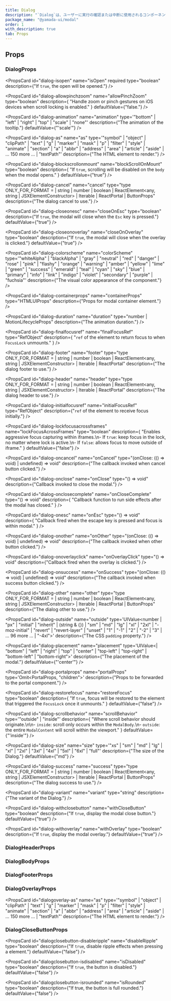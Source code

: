 ```yaml
---
title: Dialog
description: "`Dialog`は、ユーザーに実行の確認または中断に使用されるコンポーネントです。"
package_name: "@yamada-ui/modal"
order: 1
with_description: true
tab: Props
---
```


## Props

### DialogProps

<PropsCard
  id="dialog-isopen"
  name="isOpen"
  required
  type="boolean"
  description={"If `true`, the open will be opened."}
/>

<PropsCard id="dialog-_accept" name="_accept" type="CSSUIObject" />

<PropsCard id="dialog-_active" name="_active" type="CSSUIObject" />

<PropsCard id="dialog-_after" name="_after" type="CSSUIObject" />

<PropsCard id="dialog-_anylink" name="_anyLink" type="CSSUIObject" />

<PropsCard id="dialog-_autofill" name="_autofill" type="CSSUIObject" />

<PropsCard id="dialog-_backdrop" name="_backdrop" type="CSSUIObject" />

<PropsCard id="dialog-_before" name="_before" type="CSSUIObject" />

<PropsCard id="dialog-_between" name="_between" type="CSSUIObject" />

<PropsCard id="dialog-_blank" name="_blank" type="CSSUIObject" />

<PropsCard id="dialog-_checked" name="_checked" type="CSSUIObject" />

<PropsCard id="dialog-_cue" name="_cue" type="CSSUIObject" />

<PropsCard id="dialog-_cueregion" name="_cueRegion" type="CSSUIObject" />

<PropsCard id="dialog-_dark" name="_dark" type="CSSUIObject" />

<PropsCard id="dialog-_default" name="_default" type="CSSUIObject" />

<PropsCard id="dialog-_disabled" name="_disabled" type="CSSUIObject" />

<PropsCard id="dialog-_empty" name="_empty" type="CSSUIObject" />

<PropsCard id="dialog-_enabled" name="_enabled" type="CSSUIObject" />

<PropsCard id="dialog-_end" name="_end" type="CSSUIObject" />

<PropsCard id="dialog-_even" name="_even" type="CSSUIObject" />

<PropsCard id="dialog-_expanded" name="_expanded" type="CSSUIObject" />

<PropsCard id="dialog-_fileselector" name="_fileSelector" type="CSSUIObject" />

<PropsCard id="dialog-_filled" name="_filled" type="CSSUIObject" />

<PropsCard id="dialog-_first" name="_first" type="CSSUIObject" />

<PropsCard id="dialog-_firstletter" name="_firstLetter" type="CSSUIObject" />

<PropsCard id="dialog-_firstline" name="_firstLine" type="CSSUIObject" />

<PropsCard id="dialog-_focus" name="_focus" type="CSSUIObject" />

<PropsCard id="dialog-_focusvisible" name="_focusVisible" type="CSSUIObject" />

<PropsCard id="dialog-_focuswithin" name="_focusWithin" type="CSSUIObject" />

<PropsCard id="dialog-_fullscreen" name="_fullScreen" type="CSSUIObject" />

<PropsCard id="dialog-_grabbed" name="_grabbed" type="CSSUIObject" />

<PropsCard id="dialog-_groupaccept" name="_groupAccept" type="CSSUIObject" />

<PropsCard id="dialog-_groupactive" name="_groupActive" type="CSSUIObject" />

<PropsCard id="dialog-_groupblank" name="_groupBlank" type="CSSUIObject" />

<PropsCard id="dialog-_groupchecked" name="_groupChecked" type="CSSUIObject" />

<PropsCard
  id="dialog-_groupdisabled"
  name="_groupDisabled"
  type="CSSUIObject"
/>

<PropsCard id="dialog-_groupenabled" name="_groupEnabled" type="CSSUIObject" />

<PropsCard
  id="dialog-_groupexpanded"
  name="_groupExpanded"
  type="CSSUIObject"
/>

<PropsCard id="dialog-_groupfocus" name="_groupFocus" type="CSSUIObject" />

<PropsCard
  id="dialog-_groupfocusvisible"
  name="_groupFocusVisible"
  type="CSSUIObject"
/>

<PropsCard
  id="dialog-_groupfocuswithin"
  name="_groupFocusWithin"
  type="CSSUIObject"
/>

<PropsCard id="dialog-_groupgrabbed" name="_groupGrabbed" type="CSSUIObject" />

<PropsCard
  id="dialog-_grouphorizontal"
  name="_groupHorizontal"
  type="CSSUIObject"
/>

<PropsCard id="dialog-_grouphover" name="_groupHover" type="CSSUIObject" />

<PropsCard id="dialog-_groupidle" name="_groupIdle" type="CSSUIObject" />

<PropsCard id="dialog-_groupinvalid" name="_groupInvalid" type="CSSUIObject" />

<PropsCard id="dialog-_grouploaded" name="_groupLoaded" type="CSSUIObject" />

<PropsCard id="dialog-_grouploading" name="_groupLoading" type="CSSUIObject" />

<PropsCard
  id="dialog-_groupoptional"
  name="_groupOptional"
  type="CSSUIObject"
/>

<PropsCard
  id="dialog-_groupplaceholdershown"
  name="_groupPlaceholderShown"
  type="CSSUIObject"
/>

<PropsCard id="dialog-_grouppressed" name="_groupPressed" type="CSSUIObject" />

<PropsCard
  id="dialog-_groupreadonly"
  name="_groupReadOnly"
  type="CSSUIObject"
/>

<PropsCard
  id="dialog-_groupreadwrite"
  name="_groupReadWrite"
  type="CSSUIObject"
/>

<PropsCard id="dialog-_groupreject" name="_groupReject" type="CSSUIObject" />

<PropsCard
  id="dialog-_grouprequired"
  name="_groupRequired"
  type="CSSUIObject"
/>

<PropsCard
  id="dialog-_groupselected"
  name="_groupSelected"
  type="CSSUIObject"
/>

<PropsCard
  id="dialog-_groupuserinvalid"
  name="_groupUserInvalid"
  type="CSSUIObject"
/>

<PropsCard id="dialog-_groupvalid" name="_groupValid" type="CSSUIObject" />

<PropsCard
  id="dialog-_groupvertical"
  name="_groupVertical"
  type="CSSUIObject"
/>

<PropsCard id="dialog-_hidden" name="_hidden" type="CSSUIObject" />

<PropsCard id="dialog-_holiday" name="_holiday" type="CSSUIObject" />

<PropsCard id="dialog-_horizontal" name="_horizontal" type="CSSUIObject" />

<PropsCard id="dialog-_hover" name="_hover" type="CSSUIObject" />

<PropsCard id="dialog-_idle" name="_idle" type="CSSUIObject" />

<PropsCard
  id="dialog-_indeterminate"
  name="_indeterminate"
  type="CSSUIObject"
/>

<PropsCard id="dialog-_inrange" name="_inRange" type="CSSUIObject" />

<PropsCard id="dialog-_invalid" name="_invalid" type="CSSUIObject" />

<PropsCard id="dialog-_last" name="_last" type="CSSUIObject" />

<PropsCard id="dialog-_light" name="_light" type="CSSUIObject" />

<PropsCard id="dialog-_link" name="_link" type="CSSUIObject" />

<PropsCard id="dialog-_loaded" name="_loaded" type="CSSUIObject" />

<PropsCard id="dialog-_loading" name="_loading" type="CSSUIObject" />

<PropsCard id="dialog-_marker" name="_marker" type="CSSUIObject" />

<PropsCard id="dialog-_mediadark" name="_mediaDark" type="CSSUIObject" />

<PropsCard id="dialog-_medialight" name="_mediaLight" type="CSSUIObject" />

<PropsCard
  id="dialog-_mediareducemotion"
  name="_mediaReduceMotion"
  type="CSSUIObject"
/>

<PropsCard id="dialog-_modal" name="_modal" type="CSSUIObject" />

<PropsCard id="dialog-_nativeactive" name="_nativeActive" type="CSSUIObject" />

<PropsCard
  id="dialog-_nativechecked"
  name="_nativeChecked"
  type="CSSUIObject"
/>

<PropsCard
  id="dialog-_nativedisabled"
  name="_nativeDisabled"
  type="CSSUIObject"
/>

<PropsCard id="dialog-_nativefocus" name="_nativeFocus" type="CSSUIObject" />

<PropsCard
  id="dialog-_nativefocusvisible"
  name="_nativeFocusVisible"
  type="CSSUIObject"
/>

<PropsCard
  id="dialog-_nativefocuswithin"
  name="_nativeFocusWithin"
  type="CSSUIObject"
/>

<PropsCard id="dialog-_nativehidden" name="_nativeHidden" type="CSSUIObject" />

<PropsCard id="dialog-_nativehover" name="_nativeHover" type="CSSUIObject" />

<PropsCard
  id="dialog-_nativereadonly"
  name="_nativeReadOnly"
  type="CSSUIObject"
/>

<PropsCard id="dialog-_nativetarget" name="_nativeTarget" type="CSSUIObject" />

<PropsCard id="dialog-_nativevalid" name="_nativeValid" type="CSSUIObject" />

<PropsCard id="dialog-_notfirst" name="_notFirst" type="CSSUIObject" />

<PropsCard id="dialog-_notlast" name="_notLast" type="CSSUIObject" />

<PropsCard id="dialog-_nottarget" name="_notTarget" type="CSSUIObject" />

<PropsCard id="dialog-_odd" name="_odd" type="CSSUIObject" />

<PropsCard id="dialog-_only" name="_only" type="CSSUIObject" />

<PropsCard id="dialog-_optional" name="_optional" type="CSSUIObject" />

<PropsCard id="dialog-_outrange" name="_outRange" type="CSSUIObject" />

<PropsCard id="dialog-_outside" name="_outside" type="CSSUIObject" />

<PropsCard id="dialog-_paused" name="_paused" type="CSSUIObject" />

<PropsCard id="dialog-_peeraccept" name="_peerAccept" type="CSSUIObject" />

<PropsCard id="dialog-_peeractive" name="_peerActive" type="CSSUIObject" />

<PropsCard id="dialog-_peerblank" name="_peerBlank" type="CSSUIObject" />

<PropsCard id="dialog-_peerchecked" name="_peerChecked" type="CSSUIObject" />

<PropsCard id="dialog-_peerdisabled" name="_peerDisabled" type="CSSUIObject" />

<PropsCard id="dialog-_peerenabled" name="_peerEnabled" type="CSSUIObject" />

<PropsCard id="dialog-_peerexpanded" name="_peerExpanded" type="CSSUIObject" />

<PropsCard id="dialog-_peerfocus" name="_peerFocus" type="CSSUIObject" />

<PropsCard
  id="dialog-_peerfocusvisible"
  name="_peerFocusVisible"
  type="CSSUIObject"
/>

<PropsCard
  id="dialog-_peerfocuswithin"
  name="_peerFocusWithin"
  type="CSSUIObject"
/>

<PropsCard id="dialog-_peergrabbed" name="_peerGrabbed" type="CSSUIObject" />

<PropsCard
  id="dialog-_peerhorizontal"
  name="_peerHorizontal"
  type="CSSUIObject"
/>

<PropsCard id="dialog-_peerhover" name="_peerHover" type="CSSUIObject" />

<PropsCard id="dialog-_peeridle" name="_peerIdle" type="CSSUIObject" />

<PropsCard id="dialog-_peerinvalid" name="_peerInvalid" type="CSSUIObject" />

<PropsCard id="dialog-_peerloaded" name="_peerLoaded" type="CSSUIObject" />

<PropsCard id="dialog-_peerloading" name="_peerLoading" type="CSSUIObject" />

<PropsCard id="dialog-_peeroptional" name="_peerOptional" type="CSSUIObject" />

<PropsCard
  id="dialog-_peerplaceholdershown"
  name="_peerPlaceholderShown"
  type="CSSUIObject"
/>

<PropsCard id="dialog-_peerpressed" name="_peerPressed" type="CSSUIObject" />

<PropsCard id="dialog-_peerreadonly" name="_peerReadOnly" type="CSSUIObject" />

<PropsCard
  id="dialog-_peerreadwrite"
  name="_peerReadWrite"
  type="CSSUIObject"
/>

<PropsCard id="dialog-_peerreject" name="_peerReject" type="CSSUIObject" />

<PropsCard id="dialog-_peerrequired" name="_peerRequired" type="CSSUIObject" />

<PropsCard id="dialog-_peerselected" name="_peerSelected" type="CSSUIObject" />

<PropsCard
  id="dialog-_peeruserinvalid"
  name="_peerUserInvalid"
  type="CSSUIObject"
/>

<PropsCard id="dialog-_peervalid" name="_peerValid" type="CSSUIObject" />

<PropsCard id="dialog-_peervertical" name="_peerVertical" type="CSSUIObject" />

<PropsCard id="dialog-_picture" name="_picture" type="CSSUIObject" />

<PropsCard id="dialog-_placeholder" name="_placeholder" type="CSSUIObject" />

<PropsCard
  id="dialog-_placeholdershown"
  name="_placeholderShown"
  type="CSSUIObject"
/>

<PropsCard id="dialog-_playing" name="_playing" type="CSSUIObject" />

<PropsCard id="dialog-_pressed" name="_pressed" type="CSSUIObject" />

<PropsCard id="dialog-_print" name="_print" type="CSSUIObject" />

<PropsCard id="dialog-_readonly" name="_readOnly" type="CSSUIObject" />

<PropsCard id="dialog-_readwrite" name="_readWrite" type="CSSUIObject" />

<PropsCard id="dialog-_reject" name="_reject" type="CSSUIObject" />

<PropsCard id="dialog-_required" name="_required" type="CSSUIObject" />

<PropsCard id="dialog-_ripple" name="_ripple" type="CSSUIObject" />

<PropsCard id="dialog-_scrollbar" name="_scrollbar" type="CSSUIObject" />

<PropsCard
  id="dialog-_scrollbarbutton"
  name="_scrollbarButton"
  type="CSSUIObject"
/>

<PropsCard
  id="dialog-_scrollbarcorner"
  name="_scrollbarCorner"
  type="CSSUIObject"
/>

<PropsCard
  id="dialog-_scrollbarthumb"
  name="_scrollbarThumb"
  type="CSSUIObject"
/>

<PropsCard
  id="dialog-_scrollbartrack"
  name="_scrollbarTrack"
  type="CSSUIObject"
/>

<PropsCard
  id="dialog-_scrollbartrackpiece"
  name="_scrollbarTrackPiece"
  type="CSSUIObject"
/>

<PropsCard id="dialog-_selected" name="_selected" type="CSSUIObject" />

<PropsCard id="dialog-_selection" name="_selection" type="CSSUIObject" />

<PropsCard id="dialog-_start" name="_start" type="CSSUIObject" />

<PropsCard id="dialog-_target" name="_target" type="CSSUIObject" />

<PropsCard id="dialog-_today" name="_today" type="CSSUIObject" />

<PropsCard id="dialog-_userinvalid" name="_userInvalid" type="CSSUIObject" />

<PropsCard id="dialog-_valid" name="_valid" type="CSSUIObject" />

<PropsCard id="dialog-_vertical" name="_vertical" type="CSSUIObject" />

<PropsCard id="dialog-_visited" name="_visited" type="CSSUIObject" />

<PropsCard id="dialog-_weekend" name="_weekend" type="CSSUIObject" />

<PropsCard
  id="dialog-allowpinchzoom"
  name="allowPinchZoom"
  type="boolean"
  description={
    "Handle zoom or pinch gestures on iOS devices when scroll locking is enabled."
  }
  defaultValue={"false."}
/>

<PropsCard
  id="dialog-animation"
  name="animation"
  type='"bottom" | "left" | "right" | "top" | "scale" | "none"'
  description={"The animation of the tooltip."}
  defaultValue={"'scale'"}
/>

<PropsCard
  id="dialog-as"
  name="as"
  type='"symbol" | "object" | "clipPath" | "text" | "g" | "marker" | "mask" | "p" | "filter" | "style" | "animate" | "section" | "a" | "abbr" | "address" | "area" | "article" | "aside" | ... 150 more ... | "textPath"'
  description={"The HTML element to render."}
/>

<PropsCard
  id="dialog-blockscrollonmount"
  name="blockScrollOnMount"
  type="boolean"
  description={
    "If `true`, scrolling will be disabled on the `body` when the modal opens."
  }
  defaultValue={"true"}
/>

<PropsCard
  id="dialog-cancel"
  name="cancel"
  type="type ONLY_FOR_FORMAT =
  | string
  | number
  | boolean
  | ReactElement<any, string | JSXElementConstructor<any>>
  | Iterable<ReactNode>
  | ReactPortal
  | ButtonProps"
  description={"The dialog cancel to use."}
/>

<PropsCard
  id="dialog-closeonesc"
  name="closeOnEsc"
  type="boolean"
  description={"If `true`, the modal will close when the `Esc` key is pressed."}
  defaultValue={"true"}
/>

<PropsCard
  id="dialog-closeonoverlay"
  name="closeOnOverlay"
  type="boolean"
  description={"If `true`, the modal will close when the overlay is clicked."}
  defaultValue={"true"}
/>

<PropsCard
  id="dialog-colorscheme"
  name="colorScheme"
  type='"whiteAlpha" | "blackAlpha" | "gray" | "neutral" | "red" | "danger" | "rose" | "pink" | "flashy" | "orange" | "warning" | "amber" | "yellow" | "lime" | "green" | "success" | "emerald" | "teal" | "cyan" | "sky" | "blue" | "primary" | "info" | "link" | "indigo" | "violet" | "secondary" | "purple" | "fuchsia"'
  description={"The visual color appearance of the component."}
/>

<PropsCard
  id="dialog-containerprops"
  name="containerProps"
  type="HTMLUIProps"
  description={"Props for modal container element."}
/>

<PropsCard
  id="dialog-duration"
  name="duration"
  type="number | MotionLifecycleProps<number>"
  description={"The animation duration."}
/>

<PropsCard
  id="dialog-finalfocusref"
  name="finalFocusRef"
  type="RefObject<FocusableElement>"
  description={
    "`ref` of the element to return focus to when `FocusLock` unmounts."
  }
/>

<PropsCard
  id="dialog-footer"
  name="footer"
  type="type ONLY_FOR_FORMAT =
  | string
  | number
  | boolean
  | ReactElement<any, string | JSXElementConstructor<any>>
  | Iterable<ReactNode>
  | ReactPortal"
  description={"The dialog footer to use."}
/>

<PropsCard
  id="dialog-header"
  name="header"
  type="type ONLY_FOR_FORMAT =
  | string
  | number
  | boolean
  | ReactElement<any, string | JSXElementConstructor<any>>
  | Iterable<ReactNode>
  | ReactPortal"
  description={"The dialog header to use."}
/>

<PropsCard
  id="dialog-initialfocusref"
  name="initialFocusRef"
  type="RefObject<FocusableElement>"
  description={"`ref` of the element to receive focus initially."}
/>

<PropsCard
  id="dialog-lockfocusacrossframes"
  name="lockFocusAcrossFrames"
  type="boolean"
  description={
    "Enables aggressive focus capturing within iframes.\n- If `true`: keep focus in the lock, no matter where lock is active.\n- If `false`:  allows focus to move outside of iframe."
  }
  defaultValue={"false"}
/>

<PropsCard
  id="dialog-oncancel"
  name="onCancel"
  type="(onClose: (() => void) | undefined) => void"
  description={"The callback invoked when cancel button clicked."}
/>

<PropsCard
  id="dialog-onclose"
  name="onClose"
  type="() => void"
  description={"Callback invoked to close the modal."}
/>

<PropsCard
  id="dialog-onclosecomplete"
  name="onCloseComplete"
  type="() => void"
  description={
    "Callback function to run side effects after the modal has closed."
  }
/>

<PropsCard
  id="dialog-onesc"
  name="onEsc"
  type="() => void"
  description={
    "Callback fired when the escape key is pressed and focus is within modal."
  }
/>

<PropsCard
  id="dialog-onother"
  name="onOther"
  type="(onClose: (() => void) | undefined) => void"
  description={"The callback invoked when other button clicked."}
/>

<PropsCard
  id="dialog-onoverlayclick"
  name="onOverlayClick"
  type="() => void"
  description={"Callback fired when the overlay is clicked."}
/>

<PropsCard
  id="dialog-onsuccess"
  name="onSuccess"
  type="(onClose: (() => void) | undefined) => void"
  description={"The callback invoked when success button clicked."}
/>

<PropsCard
  id="dialog-other"
  name="other"
  type="type ONLY_FOR_FORMAT =
  | string
  | number
  | boolean
  | ReactElement<any, string | JSXElementConstructor<any>>
  | Iterable<ReactNode>
  | ReactPortal
  | ButtonProps"
  description={"The dialog other to use."}
/>

<PropsCard
  id="dialog-outside"
  name="outside"
  type='UIValue<number | "px" | "initial" | "inherit" | (string & {}) | "sm" | "md" | "lg" | "xl" | "2xl" | "-moz-initial" | "revert" | "revert-layer" | "unset" | "1" | "-1" | "2" | "-2" | "3" | ... 96 more ... | "-4xl">'
  description={"The CSS `padding` property."}
/>

<PropsCard
  id="dialog-placement"
  name="placement"
  type='UIValue<| "bottom"
  | "left"
  | "right"
  | "top"
  | "center"
  | "top-left"
  | "top-right"
  | "bottom-left"
  | "bottom-right">'
  description={"The placement of the modal."}
  defaultValue={"'center'"}
/>

<PropsCard
  id="dialog-portalprops"
  name="portalProps"
  type='Omit<PortalProps, "children">'
  description={"Props to be forwarded to the portal component."}
/>

<PropsCard
  id="dialog-restorefocus"
  name="restoreFocus"
  type="boolean"
  description={
    "If `true`, focus will be restored to the element that triggered the `FocusLock` once it unmounts."
  }
  defaultValue={"false"}
/>

<PropsCard
  id="dialog-scrollbehavior"
  name="scrollBehavior"
  type='"outside" | "inside"'
  description={
    "Where scroll behavior should originate.\n\n- `inside`: scroll only occurs within the `ModalBody`.\n- `outside`: the entire `ModalContent` will scroll within the viewport."
  }
  defaultValue={"'inside'"}
/>

<PropsCard
  id="dialog-size"
  name="size"
  type='"xs" | "sm" | "md" | "lg" | "xl" | "2xl" | "3xl" | "4xl" | "5xl" | "6xl" | "full"'
  description={"The size of the Dialog."}
  defaultValue={"md"}
/>

<PropsCard
  id="dialog-success"
  name="success"
  type="type ONLY_FOR_FORMAT =
  | string
  | number
  | boolean
  | ReactElement<any, string | JSXElementConstructor<any>>
  | Iterable<ReactNode>
  | ReactPortal
  | ButtonProps"
  description={"The dialog success to use."}
/>

<PropsCard
  id="dialog-variant"
  name="variant"
  type="string"
  description={"The variant of the Dialog."}
/>

<PropsCard
  id="dialog-withclosebutton"
  name="withCloseButton"
  type="boolean"
  description={"If `true`, display the modal close button."}
  defaultValue={"true"}
/>

<PropsCard
  id="dialog-withoverlay"
  name="withOverlay"
  type="boolean"
  description={"If `true`, display the modal overlay."}
  defaultValue={"true"}
/>

### DialogHeaderProps

<PropsCard id="dialogheader-_accept" name="_accept" type="CSSUIObject" />

<PropsCard id="dialogheader-_active" name="_active" type="CSSUIObject" />

<PropsCard id="dialogheader-_after" name="_after" type="CSSUIObject" />

<PropsCard id="dialogheader-_anylink" name="_anyLink" type="CSSUIObject" />

<PropsCard id="dialogheader-_autofill" name="_autofill" type="CSSUIObject" />

<PropsCard id="dialogheader-_backdrop" name="_backdrop" type="CSSUIObject" />

<PropsCard id="dialogheader-_before" name="_before" type="CSSUIObject" />

<PropsCard id="dialogheader-_between" name="_between" type="CSSUIObject" />

<PropsCard id="dialogheader-_blank" name="_blank" type="CSSUIObject" />

<PropsCard id="dialogheader-_checked" name="_checked" type="CSSUIObject" />

<PropsCard id="dialogheader-_cue" name="_cue" type="CSSUIObject" />

<PropsCard id="dialogheader-_cueregion" name="_cueRegion" type="CSSUIObject" />

<PropsCard id="dialogheader-_dark" name="_dark" type="CSSUIObject" />

<PropsCard id="dialogheader-_default" name="_default" type="CSSUIObject" />

<PropsCard id="dialogheader-_disabled" name="_disabled" type="CSSUIObject" />

<PropsCard id="dialogheader-_empty" name="_empty" type="CSSUIObject" />

<PropsCard id="dialogheader-_enabled" name="_enabled" type="CSSUIObject" />

<PropsCard id="dialogheader-_end" name="_end" type="CSSUIObject" />

<PropsCard id="dialogheader-_even" name="_even" type="CSSUIObject" />

<PropsCard id="dialogheader-_expanded" name="_expanded" type="CSSUIObject" />

<PropsCard
  id="dialogheader-_fileselector"
  name="_fileSelector"
  type="CSSUIObject"
/>

<PropsCard id="dialogheader-_filled" name="_filled" type="CSSUIObject" />

<PropsCard id="dialogheader-_first" name="_first" type="CSSUIObject" />

<PropsCard
  id="dialogheader-_firstletter"
  name="_firstLetter"
  type="CSSUIObject"
/>

<PropsCard id="dialogheader-_firstline" name="_firstLine" type="CSSUIObject" />

<PropsCard id="dialogheader-_focus" name="_focus" type="CSSUIObject" />

<PropsCard
  id="dialogheader-_focusvisible"
  name="_focusVisible"
  type="CSSUIObject"
/>

<PropsCard
  id="dialogheader-_focuswithin"
  name="_focusWithin"
  type="CSSUIObject"
/>

<PropsCard
  id="dialogheader-_fullscreen"
  name="_fullScreen"
  type="CSSUIObject"
/>

<PropsCard id="dialogheader-_grabbed" name="_grabbed" type="CSSUIObject" />

<PropsCard
  id="dialogheader-_groupaccept"
  name="_groupAccept"
  type="CSSUIObject"
/>

<PropsCard
  id="dialogheader-_groupactive"
  name="_groupActive"
  type="CSSUIObject"
/>

<PropsCard
  id="dialogheader-_groupblank"
  name="_groupBlank"
  type="CSSUIObject"
/>

<PropsCard
  id="dialogheader-_groupchecked"
  name="_groupChecked"
  type="CSSUIObject"
/>

<PropsCard
  id="dialogheader-_groupdisabled"
  name="_groupDisabled"
  type="CSSUIObject"
/>

<PropsCard
  id="dialogheader-_groupenabled"
  name="_groupEnabled"
  type="CSSUIObject"
/>

<PropsCard
  id="dialogheader-_groupexpanded"
  name="_groupExpanded"
  type="CSSUIObject"
/>

<PropsCard
  id="dialogheader-_groupfocus"
  name="_groupFocus"
  type="CSSUIObject"
/>

<PropsCard
  id="dialogheader-_groupfocusvisible"
  name="_groupFocusVisible"
  type="CSSUIObject"
/>

<PropsCard
  id="dialogheader-_groupfocuswithin"
  name="_groupFocusWithin"
  type="CSSUIObject"
/>

<PropsCard
  id="dialogheader-_groupgrabbed"
  name="_groupGrabbed"
  type="CSSUIObject"
/>

<PropsCard
  id="dialogheader-_grouphorizontal"
  name="_groupHorizontal"
  type="CSSUIObject"
/>

<PropsCard
  id="dialogheader-_grouphover"
  name="_groupHover"
  type="CSSUIObject"
/>

<PropsCard id="dialogheader-_groupidle" name="_groupIdle" type="CSSUIObject" />

<PropsCard
  id="dialogheader-_groupinvalid"
  name="_groupInvalid"
  type="CSSUIObject"
/>

<PropsCard
  id="dialogheader-_grouploaded"
  name="_groupLoaded"
  type="CSSUIObject"
/>

<PropsCard
  id="dialogheader-_grouploading"
  name="_groupLoading"
  type="CSSUIObject"
/>

<PropsCard
  id="dialogheader-_groupoptional"
  name="_groupOptional"
  type="CSSUIObject"
/>

<PropsCard
  id="dialogheader-_groupplaceholdershown"
  name="_groupPlaceholderShown"
  type="CSSUIObject"
/>

<PropsCard
  id="dialogheader-_grouppressed"
  name="_groupPressed"
  type="CSSUIObject"
/>

<PropsCard
  id="dialogheader-_groupreadonly"
  name="_groupReadOnly"
  type="CSSUIObject"
/>

<PropsCard
  id="dialogheader-_groupreadwrite"
  name="_groupReadWrite"
  type="CSSUIObject"
/>

<PropsCard
  id="dialogheader-_groupreject"
  name="_groupReject"
  type="CSSUIObject"
/>

<PropsCard
  id="dialogheader-_grouprequired"
  name="_groupRequired"
  type="CSSUIObject"
/>

<PropsCard
  id="dialogheader-_groupselected"
  name="_groupSelected"
  type="CSSUIObject"
/>

<PropsCard
  id="dialogheader-_groupuserinvalid"
  name="_groupUserInvalid"
  type="CSSUIObject"
/>

<PropsCard
  id="dialogheader-_groupvalid"
  name="_groupValid"
  type="CSSUIObject"
/>

<PropsCard
  id="dialogheader-_groupvertical"
  name="_groupVertical"
  type="CSSUIObject"
/>

<PropsCard id="dialogheader-_hidden" name="_hidden" type="CSSUIObject" />

<PropsCard id="dialogheader-_holiday" name="_holiday" type="CSSUIObject" />

<PropsCard
  id="dialogheader-_horizontal"
  name="_horizontal"
  type="CSSUIObject"
/>

<PropsCard id="dialogheader-_hover" name="_hover" type="CSSUIObject" />

<PropsCard id="dialogheader-_idle" name="_idle" type="CSSUIObject" />

<PropsCard
  id="dialogheader-_indeterminate"
  name="_indeterminate"
  type="CSSUIObject"
/>

<PropsCard id="dialogheader-_inrange" name="_inRange" type="CSSUIObject" />

<PropsCard id="dialogheader-_invalid" name="_invalid" type="CSSUIObject" />

<PropsCard id="dialogheader-_last" name="_last" type="CSSUIObject" />

<PropsCard id="dialogheader-_light" name="_light" type="CSSUIObject" />

<PropsCard id="dialogheader-_link" name="_link" type="CSSUIObject" />

<PropsCard id="dialogheader-_loaded" name="_loaded" type="CSSUIObject" />

<PropsCard id="dialogheader-_loading" name="_loading" type="CSSUIObject" />

<PropsCard id="dialogheader-_marker" name="_marker" type="CSSUIObject" />

<PropsCard id="dialogheader-_mediadark" name="_mediaDark" type="CSSUIObject" />

<PropsCard
  id="dialogheader-_medialight"
  name="_mediaLight"
  type="CSSUIObject"
/>

<PropsCard
  id="dialogheader-_mediareducemotion"
  name="_mediaReduceMotion"
  type="CSSUIObject"
/>

<PropsCard id="dialogheader-_modal" name="_modal" type="CSSUIObject" />

<PropsCard
  id="dialogheader-_nativeactive"
  name="_nativeActive"
  type="CSSUIObject"
/>

<PropsCard
  id="dialogheader-_nativechecked"
  name="_nativeChecked"
  type="CSSUIObject"
/>

<PropsCard
  id="dialogheader-_nativedisabled"
  name="_nativeDisabled"
  type="CSSUIObject"
/>

<PropsCard
  id="dialogheader-_nativefocus"
  name="_nativeFocus"
  type="CSSUIObject"
/>

<PropsCard
  id="dialogheader-_nativefocusvisible"
  name="_nativeFocusVisible"
  type="CSSUIObject"
/>

<PropsCard
  id="dialogheader-_nativefocuswithin"
  name="_nativeFocusWithin"
  type="CSSUIObject"
/>

<PropsCard
  id="dialogheader-_nativehidden"
  name="_nativeHidden"
  type="CSSUIObject"
/>

<PropsCard
  id="dialogheader-_nativehover"
  name="_nativeHover"
  type="CSSUIObject"
/>

<PropsCard
  id="dialogheader-_nativereadonly"
  name="_nativeReadOnly"
  type="CSSUIObject"
/>

<PropsCard
  id="dialogheader-_nativetarget"
  name="_nativeTarget"
  type="CSSUIObject"
/>

<PropsCard
  id="dialogheader-_nativevalid"
  name="_nativeValid"
  type="CSSUIObject"
/>

<PropsCard id="dialogheader-_notfirst" name="_notFirst" type="CSSUIObject" />

<PropsCard id="dialogheader-_notlast" name="_notLast" type="CSSUIObject" />

<PropsCard id="dialogheader-_nottarget" name="_notTarget" type="CSSUIObject" />

<PropsCard id="dialogheader-_odd" name="_odd" type="CSSUIObject" />

<PropsCard id="dialogheader-_only" name="_only" type="CSSUIObject" />

<PropsCard id="dialogheader-_optional" name="_optional" type="CSSUIObject" />

<PropsCard id="dialogheader-_outrange" name="_outRange" type="CSSUIObject" />

<PropsCard id="dialogheader-_outside" name="_outside" type="CSSUIObject" />

<PropsCard id="dialogheader-_paused" name="_paused" type="CSSUIObject" />

<PropsCard
  id="dialogheader-_peeraccept"
  name="_peerAccept"
  type="CSSUIObject"
/>

<PropsCard
  id="dialogheader-_peeractive"
  name="_peerActive"
  type="CSSUIObject"
/>

<PropsCard id="dialogheader-_peerblank" name="_peerBlank" type="CSSUIObject" />

<PropsCard
  id="dialogheader-_peerchecked"
  name="_peerChecked"
  type="CSSUIObject"
/>

<PropsCard
  id="dialogheader-_peerdisabled"
  name="_peerDisabled"
  type="CSSUIObject"
/>

<PropsCard
  id="dialogheader-_peerenabled"
  name="_peerEnabled"
  type="CSSUIObject"
/>

<PropsCard
  id="dialogheader-_peerexpanded"
  name="_peerExpanded"
  type="CSSUIObject"
/>

<PropsCard id="dialogheader-_peerfocus" name="_peerFocus" type="CSSUIObject" />

<PropsCard
  id="dialogheader-_peerfocusvisible"
  name="_peerFocusVisible"
  type="CSSUIObject"
/>

<PropsCard
  id="dialogheader-_peerfocuswithin"
  name="_peerFocusWithin"
  type="CSSUIObject"
/>

<PropsCard
  id="dialogheader-_peergrabbed"
  name="_peerGrabbed"
  type="CSSUIObject"
/>

<PropsCard
  id="dialogheader-_peerhorizontal"
  name="_peerHorizontal"
  type="CSSUIObject"
/>

<PropsCard id="dialogheader-_peerhover" name="_peerHover" type="CSSUIObject" />

<PropsCard id="dialogheader-_peeridle" name="_peerIdle" type="CSSUIObject" />

<PropsCard
  id="dialogheader-_peerinvalid"
  name="_peerInvalid"
  type="CSSUIObject"
/>

<PropsCard
  id="dialogheader-_peerloaded"
  name="_peerLoaded"
  type="CSSUIObject"
/>

<PropsCard
  id="dialogheader-_peerloading"
  name="_peerLoading"
  type="CSSUIObject"
/>

<PropsCard
  id="dialogheader-_peeroptional"
  name="_peerOptional"
  type="CSSUIObject"
/>

<PropsCard
  id="dialogheader-_peerplaceholdershown"
  name="_peerPlaceholderShown"
  type="CSSUIObject"
/>

<PropsCard
  id="dialogheader-_peerpressed"
  name="_peerPressed"
  type="CSSUIObject"
/>

<PropsCard
  id="dialogheader-_peerreadonly"
  name="_peerReadOnly"
  type="CSSUIObject"
/>

<PropsCard
  id="dialogheader-_peerreadwrite"
  name="_peerReadWrite"
  type="CSSUIObject"
/>

<PropsCard
  id="dialogheader-_peerreject"
  name="_peerReject"
  type="CSSUIObject"
/>

<PropsCard
  id="dialogheader-_peerrequired"
  name="_peerRequired"
  type="CSSUIObject"
/>

<PropsCard
  id="dialogheader-_peerselected"
  name="_peerSelected"
  type="CSSUIObject"
/>

<PropsCard
  id="dialogheader-_peeruserinvalid"
  name="_peerUserInvalid"
  type="CSSUIObject"
/>

<PropsCard id="dialogheader-_peervalid" name="_peerValid" type="CSSUIObject" />

<PropsCard
  id="dialogheader-_peervertical"
  name="_peerVertical"
  type="CSSUIObject"
/>

<PropsCard id="dialogheader-_picture" name="_picture" type="CSSUIObject" />

<PropsCard
  id="dialogheader-_placeholder"
  name="_placeholder"
  type="CSSUIObject"
/>

<PropsCard
  id="dialogheader-_placeholdershown"
  name="_placeholderShown"
  type="CSSUIObject"
/>

<PropsCard id="dialogheader-_playing" name="_playing" type="CSSUIObject" />

<PropsCard id="dialogheader-_pressed" name="_pressed" type="CSSUIObject" />

<PropsCard id="dialogheader-_print" name="_print" type="CSSUIObject" />

<PropsCard id="dialogheader-_readonly" name="_readOnly" type="CSSUIObject" />

<PropsCard id="dialogheader-_readwrite" name="_readWrite" type="CSSUIObject" />

<PropsCard id="dialogheader-_reject" name="_reject" type="CSSUIObject" />

<PropsCard id="dialogheader-_required" name="_required" type="CSSUIObject" />

<PropsCard id="dialogheader-_ripple" name="_ripple" type="CSSUIObject" />

<PropsCard id="dialogheader-_scrollbar" name="_scrollbar" type="CSSUIObject" />

<PropsCard
  id="dialogheader-_scrollbarbutton"
  name="_scrollbarButton"
  type="CSSUIObject"
/>

<PropsCard
  id="dialogheader-_scrollbarcorner"
  name="_scrollbarCorner"
  type="CSSUIObject"
/>

<PropsCard
  id="dialogheader-_scrollbarthumb"
  name="_scrollbarThumb"
  type="CSSUIObject"
/>

<PropsCard
  id="dialogheader-_scrollbartrack"
  name="_scrollbarTrack"
  type="CSSUIObject"
/>

<PropsCard
  id="dialogheader-_scrollbartrackpiece"
  name="_scrollbarTrackPiece"
  type="CSSUIObject"
/>

<PropsCard id="dialogheader-_selected" name="_selected" type="CSSUIObject" />

<PropsCard id="dialogheader-_selection" name="_selection" type="CSSUIObject" />

<PropsCard id="dialogheader-_start" name="_start" type="CSSUIObject" />

<PropsCard id="dialogheader-_target" name="_target" type="CSSUIObject" />

<PropsCard id="dialogheader-_today" name="_today" type="CSSUIObject" />

<PropsCard
  id="dialogheader-_userinvalid"
  name="_userInvalid"
  type="CSSUIObject"
/>

<PropsCard id="dialogheader-_valid" name="_valid" type="CSSUIObject" />

<PropsCard id="dialogheader-_vertical" name="_vertical" type="CSSUIObject" />

<PropsCard id="dialogheader-_visited" name="_visited" type="CSSUIObject" />

<PropsCard id="dialogheader-_weekend" name="_weekend" type="CSSUIObject" />

### DialogBodyProps

<PropsCard id="dialogbody-_accept" name="_accept" type="CSSUIObject" />

<PropsCard id="dialogbody-_active" name="_active" type="CSSUIObject" />

<PropsCard id="dialogbody-_after" name="_after" type="CSSUIObject" />

<PropsCard id="dialogbody-_anylink" name="_anyLink" type="CSSUIObject" />

<PropsCard id="dialogbody-_autofill" name="_autofill" type="CSSUIObject" />

<PropsCard id="dialogbody-_backdrop" name="_backdrop" type="CSSUIObject" />

<PropsCard id="dialogbody-_before" name="_before" type="CSSUIObject" />

<PropsCard id="dialogbody-_between" name="_between" type="CSSUIObject" />

<PropsCard id="dialogbody-_blank" name="_blank" type="CSSUIObject" />

<PropsCard id="dialogbody-_checked" name="_checked" type="CSSUIObject" />

<PropsCard id="dialogbody-_cue" name="_cue" type="CSSUIObject" />

<PropsCard id="dialogbody-_cueregion" name="_cueRegion" type="CSSUIObject" />

<PropsCard id="dialogbody-_dark" name="_dark" type="CSSUIObject" />

<PropsCard id="dialogbody-_default" name="_default" type="CSSUIObject" />

<PropsCard id="dialogbody-_disabled" name="_disabled" type="CSSUIObject" />

<PropsCard id="dialogbody-_empty" name="_empty" type="CSSUIObject" />

<PropsCard id="dialogbody-_enabled" name="_enabled" type="CSSUIObject" />

<PropsCard id="dialogbody-_end" name="_end" type="CSSUIObject" />

<PropsCard id="dialogbody-_even" name="_even" type="CSSUIObject" />

<PropsCard id="dialogbody-_expanded" name="_expanded" type="CSSUIObject" />

<PropsCard
  id="dialogbody-_fileselector"
  name="_fileSelector"
  type="CSSUIObject"
/>

<PropsCard id="dialogbody-_filled" name="_filled" type="CSSUIObject" />

<PropsCard id="dialogbody-_first" name="_first" type="CSSUIObject" />

<PropsCard
  id="dialogbody-_firstletter"
  name="_firstLetter"
  type="CSSUIObject"
/>

<PropsCard id="dialogbody-_firstline" name="_firstLine" type="CSSUIObject" />

<PropsCard id="dialogbody-_focus" name="_focus" type="CSSUIObject" />

<PropsCard
  id="dialogbody-_focusvisible"
  name="_focusVisible"
  type="CSSUIObject"
/>

<PropsCard
  id="dialogbody-_focuswithin"
  name="_focusWithin"
  type="CSSUIObject"
/>

<PropsCard id="dialogbody-_fullscreen" name="_fullScreen" type="CSSUIObject" />

<PropsCard id="dialogbody-_grabbed" name="_grabbed" type="CSSUIObject" />

<PropsCard
  id="dialogbody-_groupaccept"
  name="_groupAccept"
  type="CSSUIObject"
/>

<PropsCard
  id="dialogbody-_groupactive"
  name="_groupActive"
  type="CSSUIObject"
/>

<PropsCard id="dialogbody-_groupblank" name="_groupBlank" type="CSSUIObject" />

<PropsCard
  id="dialogbody-_groupchecked"
  name="_groupChecked"
  type="CSSUIObject"
/>

<PropsCard
  id="dialogbody-_groupdisabled"
  name="_groupDisabled"
  type="CSSUIObject"
/>

<PropsCard
  id="dialogbody-_groupenabled"
  name="_groupEnabled"
  type="CSSUIObject"
/>

<PropsCard
  id="dialogbody-_groupexpanded"
  name="_groupExpanded"
  type="CSSUIObject"
/>

<PropsCard id="dialogbody-_groupfocus" name="_groupFocus" type="CSSUIObject" />

<PropsCard
  id="dialogbody-_groupfocusvisible"
  name="_groupFocusVisible"
  type="CSSUIObject"
/>

<PropsCard
  id="dialogbody-_groupfocuswithin"
  name="_groupFocusWithin"
  type="CSSUIObject"
/>

<PropsCard
  id="dialogbody-_groupgrabbed"
  name="_groupGrabbed"
  type="CSSUIObject"
/>

<PropsCard
  id="dialogbody-_grouphorizontal"
  name="_groupHorizontal"
  type="CSSUIObject"
/>

<PropsCard id="dialogbody-_grouphover" name="_groupHover" type="CSSUIObject" />

<PropsCard id="dialogbody-_groupidle" name="_groupIdle" type="CSSUIObject" />

<PropsCard
  id="dialogbody-_groupinvalid"
  name="_groupInvalid"
  type="CSSUIObject"
/>

<PropsCard
  id="dialogbody-_grouploaded"
  name="_groupLoaded"
  type="CSSUIObject"
/>

<PropsCard
  id="dialogbody-_grouploading"
  name="_groupLoading"
  type="CSSUIObject"
/>

<PropsCard
  id="dialogbody-_groupoptional"
  name="_groupOptional"
  type="CSSUIObject"
/>

<PropsCard
  id="dialogbody-_groupplaceholdershown"
  name="_groupPlaceholderShown"
  type="CSSUIObject"
/>

<PropsCard
  id="dialogbody-_grouppressed"
  name="_groupPressed"
  type="CSSUIObject"
/>

<PropsCard
  id="dialogbody-_groupreadonly"
  name="_groupReadOnly"
  type="CSSUIObject"
/>

<PropsCard
  id="dialogbody-_groupreadwrite"
  name="_groupReadWrite"
  type="CSSUIObject"
/>

<PropsCard
  id="dialogbody-_groupreject"
  name="_groupReject"
  type="CSSUIObject"
/>

<PropsCard
  id="dialogbody-_grouprequired"
  name="_groupRequired"
  type="CSSUIObject"
/>

<PropsCard
  id="dialogbody-_groupselected"
  name="_groupSelected"
  type="CSSUIObject"
/>

<PropsCard
  id="dialogbody-_groupuserinvalid"
  name="_groupUserInvalid"
  type="CSSUIObject"
/>

<PropsCard id="dialogbody-_groupvalid" name="_groupValid" type="CSSUIObject" />

<PropsCard
  id="dialogbody-_groupvertical"
  name="_groupVertical"
  type="CSSUIObject"
/>

<PropsCard id="dialogbody-_hidden" name="_hidden" type="CSSUIObject" />

<PropsCard id="dialogbody-_holiday" name="_holiday" type="CSSUIObject" />

<PropsCard id="dialogbody-_horizontal" name="_horizontal" type="CSSUIObject" />

<PropsCard id="dialogbody-_hover" name="_hover" type="CSSUIObject" />

<PropsCard id="dialogbody-_idle" name="_idle" type="CSSUIObject" />

<PropsCard
  id="dialogbody-_indeterminate"
  name="_indeterminate"
  type="CSSUIObject"
/>

<PropsCard id="dialogbody-_inrange" name="_inRange" type="CSSUIObject" />

<PropsCard id="dialogbody-_invalid" name="_invalid" type="CSSUIObject" />

<PropsCard id="dialogbody-_last" name="_last" type="CSSUIObject" />

<PropsCard id="dialogbody-_light" name="_light" type="CSSUIObject" />

<PropsCard id="dialogbody-_link" name="_link" type="CSSUIObject" />

<PropsCard id="dialogbody-_loaded" name="_loaded" type="CSSUIObject" />

<PropsCard id="dialogbody-_loading" name="_loading" type="CSSUIObject" />

<PropsCard id="dialogbody-_marker" name="_marker" type="CSSUIObject" />

<PropsCard id="dialogbody-_mediadark" name="_mediaDark" type="CSSUIObject" />

<PropsCard id="dialogbody-_medialight" name="_mediaLight" type="CSSUIObject" />

<PropsCard
  id="dialogbody-_mediareducemotion"
  name="_mediaReduceMotion"
  type="CSSUIObject"
/>

<PropsCard id="dialogbody-_modal" name="_modal" type="CSSUIObject" />

<PropsCard
  id="dialogbody-_nativeactive"
  name="_nativeActive"
  type="CSSUIObject"
/>

<PropsCard
  id="dialogbody-_nativechecked"
  name="_nativeChecked"
  type="CSSUIObject"
/>

<PropsCard
  id="dialogbody-_nativedisabled"
  name="_nativeDisabled"
  type="CSSUIObject"
/>

<PropsCard
  id="dialogbody-_nativefocus"
  name="_nativeFocus"
  type="CSSUIObject"
/>

<PropsCard
  id="dialogbody-_nativefocusvisible"
  name="_nativeFocusVisible"
  type="CSSUIObject"
/>

<PropsCard
  id="dialogbody-_nativefocuswithin"
  name="_nativeFocusWithin"
  type="CSSUIObject"
/>

<PropsCard
  id="dialogbody-_nativehidden"
  name="_nativeHidden"
  type="CSSUIObject"
/>

<PropsCard
  id="dialogbody-_nativehover"
  name="_nativeHover"
  type="CSSUIObject"
/>

<PropsCard
  id="dialogbody-_nativereadonly"
  name="_nativeReadOnly"
  type="CSSUIObject"
/>

<PropsCard
  id="dialogbody-_nativetarget"
  name="_nativeTarget"
  type="CSSUIObject"
/>

<PropsCard
  id="dialogbody-_nativevalid"
  name="_nativeValid"
  type="CSSUIObject"
/>

<PropsCard id="dialogbody-_notfirst" name="_notFirst" type="CSSUIObject" />

<PropsCard id="dialogbody-_notlast" name="_notLast" type="CSSUIObject" />

<PropsCard id="dialogbody-_nottarget" name="_notTarget" type="CSSUIObject" />

<PropsCard id="dialogbody-_odd" name="_odd" type="CSSUIObject" />

<PropsCard id="dialogbody-_only" name="_only" type="CSSUIObject" />

<PropsCard id="dialogbody-_optional" name="_optional" type="CSSUIObject" />

<PropsCard id="dialogbody-_outrange" name="_outRange" type="CSSUIObject" />

<PropsCard id="dialogbody-_outside" name="_outside" type="CSSUIObject" />

<PropsCard id="dialogbody-_paused" name="_paused" type="CSSUIObject" />

<PropsCard id="dialogbody-_peeraccept" name="_peerAccept" type="CSSUIObject" />

<PropsCard id="dialogbody-_peeractive" name="_peerActive" type="CSSUIObject" />

<PropsCard id="dialogbody-_peerblank" name="_peerBlank" type="CSSUIObject" />

<PropsCard
  id="dialogbody-_peerchecked"
  name="_peerChecked"
  type="CSSUIObject"
/>

<PropsCard
  id="dialogbody-_peerdisabled"
  name="_peerDisabled"
  type="CSSUIObject"
/>

<PropsCard
  id="dialogbody-_peerenabled"
  name="_peerEnabled"
  type="CSSUIObject"
/>

<PropsCard
  id="dialogbody-_peerexpanded"
  name="_peerExpanded"
  type="CSSUIObject"
/>

<PropsCard id="dialogbody-_peerfocus" name="_peerFocus" type="CSSUIObject" />

<PropsCard
  id="dialogbody-_peerfocusvisible"
  name="_peerFocusVisible"
  type="CSSUIObject"
/>

<PropsCard
  id="dialogbody-_peerfocuswithin"
  name="_peerFocusWithin"
  type="CSSUIObject"
/>

<PropsCard
  id="dialogbody-_peergrabbed"
  name="_peerGrabbed"
  type="CSSUIObject"
/>

<PropsCard
  id="dialogbody-_peerhorizontal"
  name="_peerHorizontal"
  type="CSSUIObject"
/>

<PropsCard id="dialogbody-_peerhover" name="_peerHover" type="CSSUIObject" />

<PropsCard id="dialogbody-_peeridle" name="_peerIdle" type="CSSUIObject" />

<PropsCard
  id="dialogbody-_peerinvalid"
  name="_peerInvalid"
  type="CSSUIObject"
/>

<PropsCard id="dialogbody-_peerloaded" name="_peerLoaded" type="CSSUIObject" />

<PropsCard
  id="dialogbody-_peerloading"
  name="_peerLoading"
  type="CSSUIObject"
/>

<PropsCard
  id="dialogbody-_peeroptional"
  name="_peerOptional"
  type="CSSUIObject"
/>

<PropsCard
  id="dialogbody-_peerplaceholdershown"
  name="_peerPlaceholderShown"
  type="CSSUIObject"
/>

<PropsCard
  id="dialogbody-_peerpressed"
  name="_peerPressed"
  type="CSSUIObject"
/>

<PropsCard
  id="dialogbody-_peerreadonly"
  name="_peerReadOnly"
  type="CSSUIObject"
/>

<PropsCard
  id="dialogbody-_peerreadwrite"
  name="_peerReadWrite"
  type="CSSUIObject"
/>

<PropsCard id="dialogbody-_peerreject" name="_peerReject" type="CSSUIObject" />

<PropsCard
  id="dialogbody-_peerrequired"
  name="_peerRequired"
  type="CSSUIObject"
/>

<PropsCard
  id="dialogbody-_peerselected"
  name="_peerSelected"
  type="CSSUIObject"
/>

<PropsCard
  id="dialogbody-_peeruserinvalid"
  name="_peerUserInvalid"
  type="CSSUIObject"
/>

<PropsCard id="dialogbody-_peervalid" name="_peerValid" type="CSSUIObject" />

<PropsCard
  id="dialogbody-_peervertical"
  name="_peerVertical"
  type="CSSUIObject"
/>

<PropsCard id="dialogbody-_picture" name="_picture" type="CSSUIObject" />

<PropsCard
  id="dialogbody-_placeholder"
  name="_placeholder"
  type="CSSUIObject"
/>

<PropsCard
  id="dialogbody-_placeholdershown"
  name="_placeholderShown"
  type="CSSUIObject"
/>

<PropsCard id="dialogbody-_playing" name="_playing" type="CSSUIObject" />

<PropsCard id="dialogbody-_pressed" name="_pressed" type="CSSUIObject" />

<PropsCard id="dialogbody-_print" name="_print" type="CSSUIObject" />

<PropsCard id="dialogbody-_readonly" name="_readOnly" type="CSSUIObject" />

<PropsCard id="dialogbody-_readwrite" name="_readWrite" type="CSSUIObject" />

<PropsCard id="dialogbody-_reject" name="_reject" type="CSSUIObject" />

<PropsCard id="dialogbody-_required" name="_required" type="CSSUIObject" />

<PropsCard id="dialogbody-_ripple" name="_ripple" type="CSSUIObject" />

<PropsCard id="dialogbody-_scrollbar" name="_scrollbar" type="CSSUIObject" />

<PropsCard
  id="dialogbody-_scrollbarbutton"
  name="_scrollbarButton"
  type="CSSUIObject"
/>

<PropsCard
  id="dialogbody-_scrollbarcorner"
  name="_scrollbarCorner"
  type="CSSUIObject"
/>

<PropsCard
  id="dialogbody-_scrollbarthumb"
  name="_scrollbarThumb"
  type="CSSUIObject"
/>

<PropsCard
  id="dialogbody-_scrollbartrack"
  name="_scrollbarTrack"
  type="CSSUIObject"
/>

<PropsCard
  id="dialogbody-_scrollbartrackpiece"
  name="_scrollbarTrackPiece"
  type="CSSUIObject"
/>

<PropsCard id="dialogbody-_selected" name="_selected" type="CSSUIObject" />

<PropsCard id="dialogbody-_selection" name="_selection" type="CSSUIObject" />

<PropsCard id="dialogbody-_start" name="_start" type="CSSUIObject" />

<PropsCard id="dialogbody-_target" name="_target" type="CSSUIObject" />

<PropsCard id="dialogbody-_today" name="_today" type="CSSUIObject" />

<PropsCard
  id="dialogbody-_userinvalid"
  name="_userInvalid"
  type="CSSUIObject"
/>

<PropsCard id="dialogbody-_valid" name="_valid" type="CSSUIObject" />

<PropsCard id="dialogbody-_vertical" name="_vertical" type="CSSUIObject" />

<PropsCard id="dialogbody-_visited" name="_visited" type="CSSUIObject" />

<PropsCard id="dialogbody-_weekend" name="_weekend" type="CSSUIObject" />

### DialogFooterProps

<PropsCard id="dialogfooter-_accept" name="_accept" type="CSSUIObject" />

<PropsCard id="dialogfooter-_active" name="_active" type="CSSUIObject" />

<PropsCard id="dialogfooter-_after" name="_after" type="CSSUIObject" />

<PropsCard id="dialogfooter-_anylink" name="_anyLink" type="CSSUIObject" />

<PropsCard id="dialogfooter-_autofill" name="_autofill" type="CSSUIObject" />

<PropsCard id="dialogfooter-_backdrop" name="_backdrop" type="CSSUIObject" />

<PropsCard id="dialogfooter-_before" name="_before" type="CSSUIObject" />

<PropsCard id="dialogfooter-_between" name="_between" type="CSSUIObject" />

<PropsCard id="dialogfooter-_blank" name="_blank" type="CSSUIObject" />

<PropsCard id="dialogfooter-_checked" name="_checked" type="CSSUIObject" />

<PropsCard id="dialogfooter-_cue" name="_cue" type="CSSUIObject" />

<PropsCard id="dialogfooter-_cueregion" name="_cueRegion" type="CSSUIObject" />

<PropsCard id="dialogfooter-_dark" name="_dark" type="CSSUIObject" />

<PropsCard id="dialogfooter-_default" name="_default" type="CSSUIObject" />

<PropsCard id="dialogfooter-_disabled" name="_disabled" type="CSSUIObject" />

<PropsCard id="dialogfooter-_empty" name="_empty" type="CSSUIObject" />

<PropsCard id="dialogfooter-_enabled" name="_enabled" type="CSSUIObject" />

<PropsCard id="dialogfooter-_end" name="_end" type="CSSUIObject" />

<PropsCard id="dialogfooter-_even" name="_even" type="CSSUIObject" />

<PropsCard id="dialogfooter-_expanded" name="_expanded" type="CSSUIObject" />

<PropsCard
  id="dialogfooter-_fileselector"
  name="_fileSelector"
  type="CSSUIObject"
/>

<PropsCard id="dialogfooter-_filled" name="_filled" type="CSSUIObject" />

<PropsCard id="dialogfooter-_first" name="_first" type="CSSUIObject" />

<PropsCard
  id="dialogfooter-_firstletter"
  name="_firstLetter"
  type="CSSUIObject"
/>

<PropsCard id="dialogfooter-_firstline" name="_firstLine" type="CSSUIObject" />

<PropsCard id="dialogfooter-_focus" name="_focus" type="CSSUIObject" />

<PropsCard
  id="dialogfooter-_focusvisible"
  name="_focusVisible"
  type="CSSUIObject"
/>

<PropsCard
  id="dialogfooter-_focuswithin"
  name="_focusWithin"
  type="CSSUIObject"
/>

<PropsCard
  id="dialogfooter-_fullscreen"
  name="_fullScreen"
  type="CSSUIObject"
/>

<PropsCard id="dialogfooter-_grabbed" name="_grabbed" type="CSSUIObject" />

<PropsCard
  id="dialogfooter-_groupaccept"
  name="_groupAccept"
  type="CSSUIObject"
/>

<PropsCard
  id="dialogfooter-_groupactive"
  name="_groupActive"
  type="CSSUIObject"
/>

<PropsCard
  id="dialogfooter-_groupblank"
  name="_groupBlank"
  type="CSSUIObject"
/>

<PropsCard
  id="dialogfooter-_groupchecked"
  name="_groupChecked"
  type="CSSUIObject"
/>

<PropsCard
  id="dialogfooter-_groupdisabled"
  name="_groupDisabled"
  type="CSSUIObject"
/>

<PropsCard
  id="dialogfooter-_groupenabled"
  name="_groupEnabled"
  type="CSSUIObject"
/>

<PropsCard
  id="dialogfooter-_groupexpanded"
  name="_groupExpanded"
  type="CSSUIObject"
/>

<PropsCard
  id="dialogfooter-_groupfocus"
  name="_groupFocus"
  type="CSSUIObject"
/>

<PropsCard
  id="dialogfooter-_groupfocusvisible"
  name="_groupFocusVisible"
  type="CSSUIObject"
/>

<PropsCard
  id="dialogfooter-_groupfocuswithin"
  name="_groupFocusWithin"
  type="CSSUIObject"
/>

<PropsCard
  id="dialogfooter-_groupgrabbed"
  name="_groupGrabbed"
  type="CSSUIObject"
/>

<PropsCard
  id="dialogfooter-_grouphorizontal"
  name="_groupHorizontal"
  type="CSSUIObject"
/>

<PropsCard
  id="dialogfooter-_grouphover"
  name="_groupHover"
  type="CSSUIObject"
/>

<PropsCard id="dialogfooter-_groupidle" name="_groupIdle" type="CSSUIObject" />

<PropsCard
  id="dialogfooter-_groupinvalid"
  name="_groupInvalid"
  type="CSSUIObject"
/>

<PropsCard
  id="dialogfooter-_grouploaded"
  name="_groupLoaded"
  type="CSSUIObject"
/>

<PropsCard
  id="dialogfooter-_grouploading"
  name="_groupLoading"
  type="CSSUIObject"
/>

<PropsCard
  id="dialogfooter-_groupoptional"
  name="_groupOptional"
  type="CSSUIObject"
/>

<PropsCard
  id="dialogfooter-_groupplaceholdershown"
  name="_groupPlaceholderShown"
  type="CSSUIObject"
/>

<PropsCard
  id="dialogfooter-_grouppressed"
  name="_groupPressed"
  type="CSSUIObject"
/>

<PropsCard
  id="dialogfooter-_groupreadonly"
  name="_groupReadOnly"
  type="CSSUIObject"
/>

<PropsCard
  id="dialogfooter-_groupreadwrite"
  name="_groupReadWrite"
  type="CSSUIObject"
/>

<PropsCard
  id="dialogfooter-_groupreject"
  name="_groupReject"
  type="CSSUIObject"
/>

<PropsCard
  id="dialogfooter-_grouprequired"
  name="_groupRequired"
  type="CSSUIObject"
/>

<PropsCard
  id="dialogfooter-_groupselected"
  name="_groupSelected"
  type="CSSUIObject"
/>

<PropsCard
  id="dialogfooter-_groupuserinvalid"
  name="_groupUserInvalid"
  type="CSSUIObject"
/>

<PropsCard
  id="dialogfooter-_groupvalid"
  name="_groupValid"
  type="CSSUIObject"
/>

<PropsCard
  id="dialogfooter-_groupvertical"
  name="_groupVertical"
  type="CSSUIObject"
/>

<PropsCard id="dialogfooter-_hidden" name="_hidden" type="CSSUIObject" />

<PropsCard id="dialogfooter-_holiday" name="_holiday" type="CSSUIObject" />

<PropsCard
  id="dialogfooter-_horizontal"
  name="_horizontal"
  type="CSSUIObject"
/>

<PropsCard id="dialogfooter-_hover" name="_hover" type="CSSUIObject" />

<PropsCard id="dialogfooter-_idle" name="_idle" type="CSSUIObject" />

<PropsCard
  id="dialogfooter-_indeterminate"
  name="_indeterminate"
  type="CSSUIObject"
/>

<PropsCard id="dialogfooter-_inrange" name="_inRange" type="CSSUIObject" />

<PropsCard id="dialogfooter-_invalid" name="_invalid" type="CSSUIObject" />

<PropsCard id="dialogfooter-_last" name="_last" type="CSSUIObject" />

<PropsCard id="dialogfooter-_light" name="_light" type="CSSUIObject" />

<PropsCard id="dialogfooter-_link" name="_link" type="CSSUIObject" />

<PropsCard id="dialogfooter-_loaded" name="_loaded" type="CSSUIObject" />

<PropsCard id="dialogfooter-_loading" name="_loading" type="CSSUIObject" />

<PropsCard id="dialogfooter-_marker" name="_marker" type="CSSUIObject" />

<PropsCard id="dialogfooter-_mediadark" name="_mediaDark" type="CSSUIObject" />

<PropsCard
  id="dialogfooter-_medialight"
  name="_mediaLight"
  type="CSSUIObject"
/>

<PropsCard
  id="dialogfooter-_mediareducemotion"
  name="_mediaReduceMotion"
  type="CSSUIObject"
/>

<PropsCard id="dialogfooter-_modal" name="_modal" type="CSSUIObject" />

<PropsCard
  id="dialogfooter-_nativeactive"
  name="_nativeActive"
  type="CSSUIObject"
/>

<PropsCard
  id="dialogfooter-_nativechecked"
  name="_nativeChecked"
  type="CSSUIObject"
/>

<PropsCard
  id="dialogfooter-_nativedisabled"
  name="_nativeDisabled"
  type="CSSUIObject"
/>

<PropsCard
  id="dialogfooter-_nativefocus"
  name="_nativeFocus"
  type="CSSUIObject"
/>

<PropsCard
  id="dialogfooter-_nativefocusvisible"
  name="_nativeFocusVisible"
  type="CSSUIObject"
/>

<PropsCard
  id="dialogfooter-_nativefocuswithin"
  name="_nativeFocusWithin"
  type="CSSUIObject"
/>

<PropsCard
  id="dialogfooter-_nativehidden"
  name="_nativeHidden"
  type="CSSUIObject"
/>

<PropsCard
  id="dialogfooter-_nativehover"
  name="_nativeHover"
  type="CSSUIObject"
/>

<PropsCard
  id="dialogfooter-_nativereadonly"
  name="_nativeReadOnly"
  type="CSSUIObject"
/>

<PropsCard
  id="dialogfooter-_nativetarget"
  name="_nativeTarget"
  type="CSSUIObject"
/>

<PropsCard
  id="dialogfooter-_nativevalid"
  name="_nativeValid"
  type="CSSUIObject"
/>

<PropsCard id="dialogfooter-_notfirst" name="_notFirst" type="CSSUIObject" />

<PropsCard id="dialogfooter-_notlast" name="_notLast" type="CSSUIObject" />

<PropsCard id="dialogfooter-_nottarget" name="_notTarget" type="CSSUIObject" />

<PropsCard id="dialogfooter-_odd" name="_odd" type="CSSUIObject" />

<PropsCard id="dialogfooter-_only" name="_only" type="CSSUIObject" />

<PropsCard id="dialogfooter-_optional" name="_optional" type="CSSUIObject" />

<PropsCard id="dialogfooter-_outrange" name="_outRange" type="CSSUIObject" />

<PropsCard id="dialogfooter-_outside" name="_outside" type="CSSUIObject" />

<PropsCard id="dialogfooter-_paused" name="_paused" type="CSSUIObject" />

<PropsCard
  id="dialogfooter-_peeraccept"
  name="_peerAccept"
  type="CSSUIObject"
/>

<PropsCard
  id="dialogfooter-_peeractive"
  name="_peerActive"
  type="CSSUIObject"
/>

<PropsCard id="dialogfooter-_peerblank" name="_peerBlank" type="CSSUIObject" />

<PropsCard
  id="dialogfooter-_peerchecked"
  name="_peerChecked"
  type="CSSUIObject"
/>

<PropsCard
  id="dialogfooter-_peerdisabled"
  name="_peerDisabled"
  type="CSSUIObject"
/>

<PropsCard
  id="dialogfooter-_peerenabled"
  name="_peerEnabled"
  type="CSSUIObject"
/>

<PropsCard
  id="dialogfooter-_peerexpanded"
  name="_peerExpanded"
  type="CSSUIObject"
/>

<PropsCard id="dialogfooter-_peerfocus" name="_peerFocus" type="CSSUIObject" />

<PropsCard
  id="dialogfooter-_peerfocusvisible"
  name="_peerFocusVisible"
  type="CSSUIObject"
/>

<PropsCard
  id="dialogfooter-_peerfocuswithin"
  name="_peerFocusWithin"
  type="CSSUIObject"
/>

<PropsCard
  id="dialogfooter-_peergrabbed"
  name="_peerGrabbed"
  type="CSSUIObject"
/>

<PropsCard
  id="dialogfooter-_peerhorizontal"
  name="_peerHorizontal"
  type="CSSUIObject"
/>

<PropsCard id="dialogfooter-_peerhover" name="_peerHover" type="CSSUIObject" />

<PropsCard id="dialogfooter-_peeridle" name="_peerIdle" type="CSSUIObject" />

<PropsCard
  id="dialogfooter-_peerinvalid"
  name="_peerInvalid"
  type="CSSUIObject"
/>

<PropsCard
  id="dialogfooter-_peerloaded"
  name="_peerLoaded"
  type="CSSUIObject"
/>

<PropsCard
  id="dialogfooter-_peerloading"
  name="_peerLoading"
  type="CSSUIObject"
/>

<PropsCard
  id="dialogfooter-_peeroptional"
  name="_peerOptional"
  type="CSSUIObject"
/>

<PropsCard
  id="dialogfooter-_peerplaceholdershown"
  name="_peerPlaceholderShown"
  type="CSSUIObject"
/>

<PropsCard
  id="dialogfooter-_peerpressed"
  name="_peerPressed"
  type="CSSUIObject"
/>

<PropsCard
  id="dialogfooter-_peerreadonly"
  name="_peerReadOnly"
  type="CSSUIObject"
/>

<PropsCard
  id="dialogfooter-_peerreadwrite"
  name="_peerReadWrite"
  type="CSSUIObject"
/>

<PropsCard
  id="dialogfooter-_peerreject"
  name="_peerReject"
  type="CSSUIObject"
/>

<PropsCard
  id="dialogfooter-_peerrequired"
  name="_peerRequired"
  type="CSSUIObject"
/>

<PropsCard
  id="dialogfooter-_peerselected"
  name="_peerSelected"
  type="CSSUIObject"
/>

<PropsCard
  id="dialogfooter-_peeruserinvalid"
  name="_peerUserInvalid"
  type="CSSUIObject"
/>

<PropsCard id="dialogfooter-_peervalid" name="_peerValid" type="CSSUIObject" />

<PropsCard
  id="dialogfooter-_peervertical"
  name="_peerVertical"
  type="CSSUIObject"
/>

<PropsCard id="dialogfooter-_picture" name="_picture" type="CSSUIObject" />

<PropsCard
  id="dialogfooter-_placeholder"
  name="_placeholder"
  type="CSSUIObject"
/>

<PropsCard
  id="dialogfooter-_placeholdershown"
  name="_placeholderShown"
  type="CSSUIObject"
/>

<PropsCard id="dialogfooter-_playing" name="_playing" type="CSSUIObject" />

<PropsCard id="dialogfooter-_pressed" name="_pressed" type="CSSUIObject" />

<PropsCard id="dialogfooter-_print" name="_print" type="CSSUIObject" />

<PropsCard id="dialogfooter-_readonly" name="_readOnly" type="CSSUIObject" />

<PropsCard id="dialogfooter-_readwrite" name="_readWrite" type="CSSUIObject" />

<PropsCard id="dialogfooter-_reject" name="_reject" type="CSSUIObject" />

<PropsCard id="dialogfooter-_required" name="_required" type="CSSUIObject" />

<PropsCard id="dialogfooter-_ripple" name="_ripple" type="CSSUIObject" />

<PropsCard id="dialogfooter-_scrollbar" name="_scrollbar" type="CSSUIObject" />

<PropsCard
  id="dialogfooter-_scrollbarbutton"
  name="_scrollbarButton"
  type="CSSUIObject"
/>

<PropsCard
  id="dialogfooter-_scrollbarcorner"
  name="_scrollbarCorner"
  type="CSSUIObject"
/>

<PropsCard
  id="dialogfooter-_scrollbarthumb"
  name="_scrollbarThumb"
  type="CSSUIObject"
/>

<PropsCard
  id="dialogfooter-_scrollbartrack"
  name="_scrollbarTrack"
  type="CSSUIObject"
/>

<PropsCard
  id="dialogfooter-_scrollbartrackpiece"
  name="_scrollbarTrackPiece"
  type="CSSUIObject"
/>

<PropsCard id="dialogfooter-_selected" name="_selected" type="CSSUIObject" />

<PropsCard id="dialogfooter-_selection" name="_selection" type="CSSUIObject" />

<PropsCard id="dialogfooter-_start" name="_start" type="CSSUIObject" />

<PropsCard id="dialogfooter-_target" name="_target" type="CSSUIObject" />

<PropsCard id="dialogfooter-_today" name="_today" type="CSSUIObject" />

<PropsCard
  id="dialogfooter-_userinvalid"
  name="_userInvalid"
  type="CSSUIObject"
/>

<PropsCard id="dialogfooter-_valid" name="_valid" type="CSSUIObject" />

<PropsCard id="dialogfooter-_vertical" name="_vertical" type="CSSUIObject" />

<PropsCard id="dialogfooter-_visited" name="_visited" type="CSSUIObject" />

<PropsCard id="dialogfooter-_weekend" name="_weekend" type="CSSUIObject" />

### DialogOverlayProps

<PropsCard id="dialogoverlay-_accept" name="_accept" type="CSSUIObject" />

<PropsCard id="dialogoverlay-_active" name="_active" type="CSSUIObject" />

<PropsCard id="dialogoverlay-_after" name="_after" type="CSSUIObject" />

<PropsCard id="dialogoverlay-_anylink" name="_anyLink" type="CSSUIObject" />

<PropsCard id="dialogoverlay-_autofill" name="_autofill" type="CSSUIObject" />

<PropsCard id="dialogoverlay-_backdrop" name="_backdrop" type="CSSUIObject" />

<PropsCard id="dialogoverlay-_before" name="_before" type="CSSUIObject" />

<PropsCard id="dialogoverlay-_between" name="_between" type="CSSUIObject" />

<PropsCard id="dialogoverlay-_blank" name="_blank" type="CSSUIObject" />

<PropsCard id="dialogoverlay-_checked" name="_checked" type="CSSUIObject" />

<PropsCard id="dialogoverlay-_cue" name="_cue" type="CSSUIObject" />

<PropsCard id="dialogoverlay-_cueregion" name="_cueRegion" type="CSSUIObject" />

<PropsCard id="dialogoverlay-_dark" name="_dark" type="CSSUIObject" />

<PropsCard id="dialogoverlay-_default" name="_default" type="CSSUIObject" />

<PropsCard id="dialogoverlay-_disabled" name="_disabled" type="CSSUIObject" />

<PropsCard id="dialogoverlay-_empty" name="_empty" type="CSSUIObject" />

<PropsCard id="dialogoverlay-_enabled" name="_enabled" type="CSSUIObject" />

<PropsCard id="dialogoverlay-_end" name="_end" type="CSSUIObject" />

<PropsCard id="dialogoverlay-_even" name="_even" type="CSSUIObject" />

<PropsCard id="dialogoverlay-_expanded" name="_expanded" type="CSSUIObject" />

<PropsCard
  id="dialogoverlay-_fileselector"
  name="_fileSelector"
  type="CSSUIObject"
/>

<PropsCard id="dialogoverlay-_filled" name="_filled" type="CSSUIObject" />

<PropsCard id="dialogoverlay-_first" name="_first" type="CSSUIObject" />

<PropsCard
  id="dialogoverlay-_firstletter"
  name="_firstLetter"
  type="CSSUIObject"
/>

<PropsCard id="dialogoverlay-_firstline" name="_firstLine" type="CSSUIObject" />

<PropsCard id="dialogoverlay-_focus" name="_focus" type="CSSUIObject" />

<PropsCard
  id="dialogoverlay-_focusvisible"
  name="_focusVisible"
  type="CSSUIObject"
/>

<PropsCard
  id="dialogoverlay-_focuswithin"
  name="_focusWithin"
  type="CSSUIObject"
/>

<PropsCard
  id="dialogoverlay-_fullscreen"
  name="_fullScreen"
  type="CSSUIObject"
/>

<PropsCard id="dialogoverlay-_grabbed" name="_grabbed" type="CSSUIObject" />

<PropsCard
  id="dialogoverlay-_groupaccept"
  name="_groupAccept"
  type="CSSUIObject"
/>

<PropsCard
  id="dialogoverlay-_groupactive"
  name="_groupActive"
  type="CSSUIObject"
/>

<PropsCard
  id="dialogoverlay-_groupblank"
  name="_groupBlank"
  type="CSSUIObject"
/>

<PropsCard
  id="dialogoverlay-_groupchecked"
  name="_groupChecked"
  type="CSSUIObject"
/>

<PropsCard
  id="dialogoverlay-_groupdisabled"
  name="_groupDisabled"
  type="CSSUIObject"
/>

<PropsCard
  id="dialogoverlay-_groupenabled"
  name="_groupEnabled"
  type="CSSUIObject"
/>

<PropsCard
  id="dialogoverlay-_groupexpanded"
  name="_groupExpanded"
  type="CSSUIObject"
/>

<PropsCard
  id="dialogoverlay-_groupfocus"
  name="_groupFocus"
  type="CSSUIObject"
/>

<PropsCard
  id="dialogoverlay-_groupfocusvisible"
  name="_groupFocusVisible"
  type="CSSUIObject"
/>

<PropsCard
  id="dialogoverlay-_groupfocuswithin"
  name="_groupFocusWithin"
  type="CSSUIObject"
/>

<PropsCard
  id="dialogoverlay-_groupgrabbed"
  name="_groupGrabbed"
  type="CSSUIObject"
/>

<PropsCard
  id="dialogoverlay-_grouphorizontal"
  name="_groupHorizontal"
  type="CSSUIObject"
/>

<PropsCard
  id="dialogoverlay-_grouphover"
  name="_groupHover"
  type="CSSUIObject"
/>

<PropsCard id="dialogoverlay-_groupidle" name="_groupIdle" type="CSSUIObject" />

<PropsCard
  id="dialogoverlay-_groupinvalid"
  name="_groupInvalid"
  type="CSSUIObject"
/>

<PropsCard
  id="dialogoverlay-_grouploaded"
  name="_groupLoaded"
  type="CSSUIObject"
/>

<PropsCard
  id="dialogoverlay-_grouploading"
  name="_groupLoading"
  type="CSSUIObject"
/>

<PropsCard
  id="dialogoverlay-_groupoptional"
  name="_groupOptional"
  type="CSSUIObject"
/>

<PropsCard
  id="dialogoverlay-_groupplaceholdershown"
  name="_groupPlaceholderShown"
  type="CSSUIObject"
/>

<PropsCard
  id="dialogoverlay-_grouppressed"
  name="_groupPressed"
  type="CSSUIObject"
/>

<PropsCard
  id="dialogoverlay-_groupreadonly"
  name="_groupReadOnly"
  type="CSSUIObject"
/>

<PropsCard
  id="dialogoverlay-_groupreadwrite"
  name="_groupReadWrite"
  type="CSSUIObject"
/>

<PropsCard
  id="dialogoverlay-_groupreject"
  name="_groupReject"
  type="CSSUIObject"
/>

<PropsCard
  id="dialogoverlay-_grouprequired"
  name="_groupRequired"
  type="CSSUIObject"
/>

<PropsCard
  id="dialogoverlay-_groupselected"
  name="_groupSelected"
  type="CSSUIObject"
/>

<PropsCard
  id="dialogoverlay-_groupuserinvalid"
  name="_groupUserInvalid"
  type="CSSUIObject"
/>

<PropsCard
  id="dialogoverlay-_groupvalid"
  name="_groupValid"
  type="CSSUIObject"
/>

<PropsCard
  id="dialogoverlay-_groupvertical"
  name="_groupVertical"
  type="CSSUIObject"
/>

<PropsCard id="dialogoverlay-_hidden" name="_hidden" type="CSSUIObject" />

<PropsCard id="dialogoverlay-_holiday" name="_holiday" type="CSSUIObject" />

<PropsCard
  id="dialogoverlay-_horizontal"
  name="_horizontal"
  type="CSSUIObject"
/>

<PropsCard id="dialogoverlay-_hover" name="_hover" type="CSSUIObject" />

<PropsCard id="dialogoverlay-_idle" name="_idle" type="CSSUIObject" />

<PropsCard
  id="dialogoverlay-_indeterminate"
  name="_indeterminate"
  type="CSSUIObject"
/>

<PropsCard id="dialogoverlay-_inrange" name="_inRange" type="CSSUIObject" />

<PropsCard id="dialogoverlay-_invalid" name="_invalid" type="CSSUIObject" />

<PropsCard id="dialogoverlay-_last" name="_last" type="CSSUIObject" />

<PropsCard id="dialogoverlay-_light" name="_light" type="CSSUIObject" />

<PropsCard id="dialogoverlay-_link" name="_link" type="CSSUIObject" />

<PropsCard id="dialogoverlay-_loaded" name="_loaded" type="CSSUIObject" />

<PropsCard id="dialogoverlay-_loading" name="_loading" type="CSSUIObject" />

<PropsCard id="dialogoverlay-_marker" name="_marker" type="CSSUIObject" />

<PropsCard id="dialogoverlay-_mediadark" name="_mediaDark" type="CSSUIObject" />

<PropsCard
  id="dialogoverlay-_medialight"
  name="_mediaLight"
  type="CSSUIObject"
/>

<PropsCard
  id="dialogoverlay-_mediareducemotion"
  name="_mediaReduceMotion"
  type="CSSUIObject"
/>

<PropsCard id="dialogoverlay-_modal" name="_modal" type="CSSUIObject" />

<PropsCard
  id="dialogoverlay-_nativeactive"
  name="_nativeActive"
  type="CSSUIObject"
/>

<PropsCard
  id="dialogoverlay-_nativechecked"
  name="_nativeChecked"
  type="CSSUIObject"
/>

<PropsCard
  id="dialogoverlay-_nativedisabled"
  name="_nativeDisabled"
  type="CSSUIObject"
/>

<PropsCard
  id="dialogoverlay-_nativefocus"
  name="_nativeFocus"
  type="CSSUIObject"
/>

<PropsCard
  id="dialogoverlay-_nativefocusvisible"
  name="_nativeFocusVisible"
  type="CSSUIObject"
/>

<PropsCard
  id="dialogoverlay-_nativefocuswithin"
  name="_nativeFocusWithin"
  type="CSSUIObject"
/>

<PropsCard
  id="dialogoverlay-_nativehidden"
  name="_nativeHidden"
  type="CSSUIObject"
/>

<PropsCard
  id="dialogoverlay-_nativehover"
  name="_nativeHover"
  type="CSSUIObject"
/>

<PropsCard
  id="dialogoverlay-_nativereadonly"
  name="_nativeReadOnly"
  type="CSSUIObject"
/>

<PropsCard
  id="dialogoverlay-_nativetarget"
  name="_nativeTarget"
  type="CSSUIObject"
/>

<PropsCard
  id="dialogoverlay-_nativevalid"
  name="_nativeValid"
  type="CSSUIObject"
/>

<PropsCard id="dialogoverlay-_notfirst" name="_notFirst" type="CSSUIObject" />

<PropsCard id="dialogoverlay-_notlast" name="_notLast" type="CSSUIObject" />

<PropsCard id="dialogoverlay-_nottarget" name="_notTarget" type="CSSUIObject" />

<PropsCard id="dialogoverlay-_odd" name="_odd" type="CSSUIObject" />

<PropsCard id="dialogoverlay-_only" name="_only" type="CSSUIObject" />

<PropsCard id="dialogoverlay-_optional" name="_optional" type="CSSUIObject" />

<PropsCard id="dialogoverlay-_outrange" name="_outRange" type="CSSUIObject" />

<PropsCard id="dialogoverlay-_outside" name="_outside" type="CSSUIObject" />

<PropsCard id="dialogoverlay-_paused" name="_paused" type="CSSUIObject" />

<PropsCard
  id="dialogoverlay-_peeraccept"
  name="_peerAccept"
  type="CSSUIObject"
/>

<PropsCard
  id="dialogoverlay-_peeractive"
  name="_peerActive"
  type="CSSUIObject"
/>

<PropsCard id="dialogoverlay-_peerblank" name="_peerBlank" type="CSSUIObject" />

<PropsCard
  id="dialogoverlay-_peerchecked"
  name="_peerChecked"
  type="CSSUIObject"
/>

<PropsCard
  id="dialogoverlay-_peerdisabled"
  name="_peerDisabled"
  type="CSSUIObject"
/>

<PropsCard
  id="dialogoverlay-_peerenabled"
  name="_peerEnabled"
  type="CSSUIObject"
/>

<PropsCard
  id="dialogoverlay-_peerexpanded"
  name="_peerExpanded"
  type="CSSUIObject"
/>

<PropsCard id="dialogoverlay-_peerfocus" name="_peerFocus" type="CSSUIObject" />

<PropsCard
  id="dialogoverlay-_peerfocusvisible"
  name="_peerFocusVisible"
  type="CSSUIObject"
/>

<PropsCard
  id="dialogoverlay-_peerfocuswithin"
  name="_peerFocusWithin"
  type="CSSUIObject"
/>

<PropsCard
  id="dialogoverlay-_peergrabbed"
  name="_peerGrabbed"
  type="CSSUIObject"
/>

<PropsCard
  id="dialogoverlay-_peerhorizontal"
  name="_peerHorizontal"
  type="CSSUIObject"
/>

<PropsCard id="dialogoverlay-_peerhover" name="_peerHover" type="CSSUIObject" />

<PropsCard id="dialogoverlay-_peeridle" name="_peerIdle" type="CSSUIObject" />

<PropsCard
  id="dialogoverlay-_peerinvalid"
  name="_peerInvalid"
  type="CSSUIObject"
/>

<PropsCard
  id="dialogoverlay-_peerloaded"
  name="_peerLoaded"
  type="CSSUIObject"
/>

<PropsCard
  id="dialogoverlay-_peerloading"
  name="_peerLoading"
  type="CSSUIObject"
/>

<PropsCard
  id="dialogoverlay-_peeroptional"
  name="_peerOptional"
  type="CSSUIObject"
/>

<PropsCard
  id="dialogoverlay-_peerplaceholdershown"
  name="_peerPlaceholderShown"
  type="CSSUIObject"
/>

<PropsCard
  id="dialogoverlay-_peerpressed"
  name="_peerPressed"
  type="CSSUIObject"
/>

<PropsCard
  id="dialogoverlay-_peerreadonly"
  name="_peerReadOnly"
  type="CSSUIObject"
/>

<PropsCard
  id="dialogoverlay-_peerreadwrite"
  name="_peerReadWrite"
  type="CSSUIObject"
/>

<PropsCard
  id="dialogoverlay-_peerreject"
  name="_peerReject"
  type="CSSUIObject"
/>

<PropsCard
  id="dialogoverlay-_peerrequired"
  name="_peerRequired"
  type="CSSUIObject"
/>

<PropsCard
  id="dialogoverlay-_peerselected"
  name="_peerSelected"
  type="CSSUIObject"
/>

<PropsCard
  id="dialogoverlay-_peeruserinvalid"
  name="_peerUserInvalid"
  type="CSSUIObject"
/>

<PropsCard id="dialogoverlay-_peervalid" name="_peerValid" type="CSSUIObject" />

<PropsCard
  id="dialogoverlay-_peervertical"
  name="_peerVertical"
  type="CSSUIObject"
/>

<PropsCard id="dialogoverlay-_picture" name="_picture" type="CSSUIObject" />

<PropsCard
  id="dialogoverlay-_placeholder"
  name="_placeholder"
  type="CSSUIObject"
/>

<PropsCard
  id="dialogoverlay-_placeholdershown"
  name="_placeholderShown"
  type="CSSUIObject"
/>

<PropsCard id="dialogoverlay-_playing" name="_playing" type="CSSUIObject" />

<PropsCard id="dialogoverlay-_pressed" name="_pressed" type="CSSUIObject" />

<PropsCard id="dialogoverlay-_print" name="_print" type="CSSUIObject" />

<PropsCard id="dialogoverlay-_readonly" name="_readOnly" type="CSSUIObject" />

<PropsCard id="dialogoverlay-_readwrite" name="_readWrite" type="CSSUIObject" />

<PropsCard id="dialogoverlay-_reject" name="_reject" type="CSSUIObject" />

<PropsCard id="dialogoverlay-_required" name="_required" type="CSSUIObject" />

<PropsCard id="dialogoverlay-_ripple" name="_ripple" type="CSSUIObject" />

<PropsCard id="dialogoverlay-_scrollbar" name="_scrollbar" type="CSSUIObject" />

<PropsCard
  id="dialogoverlay-_scrollbarbutton"
  name="_scrollbarButton"
  type="CSSUIObject"
/>

<PropsCard
  id="dialogoverlay-_scrollbarcorner"
  name="_scrollbarCorner"
  type="CSSUIObject"
/>

<PropsCard
  id="dialogoverlay-_scrollbarthumb"
  name="_scrollbarThumb"
  type="CSSUIObject"
/>

<PropsCard
  id="dialogoverlay-_scrollbartrack"
  name="_scrollbarTrack"
  type="CSSUIObject"
/>

<PropsCard
  id="dialogoverlay-_scrollbartrackpiece"
  name="_scrollbarTrackPiece"
  type="CSSUIObject"
/>

<PropsCard id="dialogoverlay-_selected" name="_selected" type="CSSUIObject" />

<PropsCard id="dialogoverlay-_selection" name="_selection" type="CSSUIObject" />

<PropsCard id="dialogoverlay-_start" name="_start" type="CSSUIObject" />

<PropsCard id="dialogoverlay-_target" name="_target" type="CSSUIObject" />

<PropsCard id="dialogoverlay-_today" name="_today" type="CSSUIObject" />

<PropsCard
  id="dialogoverlay-_userinvalid"
  name="_userInvalid"
  type="CSSUIObject"
/>

<PropsCard id="dialogoverlay-_valid" name="_valid" type="CSSUIObject" />

<PropsCard id="dialogoverlay-_vertical" name="_vertical" type="CSSUIObject" />

<PropsCard id="dialogoverlay-_visited" name="_visited" type="CSSUIObject" />

<PropsCard id="dialogoverlay-_weekend" name="_weekend" type="CSSUIObject" />

<PropsCard
  id="dialogoverlay-as"
  name="as"
  type='"symbol" | "object" | "clipPath" | "text" | "g" | "marker" | "mask" | "p" | "filter" | "style" | "animate" | "section" | "a" | "abbr" | "address" | "area" | "article" | "aside" | ... 150 more ... | "textPath"'
  description={"The HTML element to render."}
/>

### DialogCloseButtonProps

<PropsCard id="dialogclosebutton-_accept" name="_accept" type="CSSUIObject" />

<PropsCard id="dialogclosebutton-_active" name="_active" type="CSSUIObject" />

<PropsCard id="dialogclosebutton-_after" name="_after" type="CSSUIObject" />

<PropsCard id="dialogclosebutton-_anylink" name="_anyLink" type="CSSUIObject" />

<PropsCard
  id="dialogclosebutton-_autofill"
  name="_autofill"
  type="CSSUIObject"
/>

<PropsCard
  id="dialogclosebutton-_backdrop"
  name="_backdrop"
  type="CSSUIObject"
/>

<PropsCard id="dialogclosebutton-_before" name="_before" type="CSSUIObject" />

<PropsCard id="dialogclosebutton-_between" name="_between" type="CSSUIObject" />

<PropsCard id="dialogclosebutton-_blank" name="_blank" type="CSSUIObject" />

<PropsCard id="dialogclosebutton-_checked" name="_checked" type="CSSUIObject" />

<PropsCard id="dialogclosebutton-_cue" name="_cue" type="CSSUIObject" />

<PropsCard
  id="dialogclosebutton-_cueregion"
  name="_cueRegion"
  type="CSSUIObject"
/>

<PropsCard id="dialogclosebutton-_dark" name="_dark" type="CSSUIObject" />

<PropsCard id="dialogclosebutton-_default" name="_default" type="CSSUIObject" />

<PropsCard
  id="dialogclosebutton-_disabled"
  name="_disabled"
  type="CSSUIObject"
/>

<PropsCard id="dialogclosebutton-_empty" name="_empty" type="CSSUIObject" />

<PropsCard id="dialogclosebutton-_enabled" name="_enabled" type="CSSUIObject" />

<PropsCard id="dialogclosebutton-_end" name="_end" type="CSSUIObject" />

<PropsCard id="dialogclosebutton-_even" name="_even" type="CSSUIObject" />

<PropsCard
  id="dialogclosebutton-_expanded"
  name="_expanded"
  type="CSSUIObject"
/>

<PropsCard
  id="dialogclosebutton-_fileselector"
  name="_fileSelector"
  type="CSSUIObject"
/>

<PropsCard id="dialogclosebutton-_filled" name="_filled" type="CSSUIObject" />

<PropsCard id="dialogclosebutton-_first" name="_first" type="CSSUIObject" />

<PropsCard
  id="dialogclosebutton-_firstletter"
  name="_firstLetter"
  type="CSSUIObject"
/>

<PropsCard
  id="dialogclosebutton-_firstline"
  name="_firstLine"
  type="CSSUIObject"
/>

<PropsCard id="dialogclosebutton-_focus" name="_focus" type="CSSUIObject" />

<PropsCard
  id="dialogclosebutton-_focusvisible"
  name="_focusVisible"
  type="CSSUIObject"
/>

<PropsCard
  id="dialogclosebutton-_focuswithin"
  name="_focusWithin"
  type="CSSUIObject"
/>

<PropsCard
  id="dialogclosebutton-_fullscreen"
  name="_fullScreen"
  type="CSSUIObject"
/>

<PropsCard id="dialogclosebutton-_grabbed" name="_grabbed" type="CSSUIObject" />

<PropsCard
  id="dialogclosebutton-_groupaccept"
  name="_groupAccept"
  type="CSSUIObject"
/>

<PropsCard
  id="dialogclosebutton-_groupactive"
  name="_groupActive"
  type="CSSUIObject"
/>

<PropsCard
  id="dialogclosebutton-_groupblank"
  name="_groupBlank"
  type="CSSUIObject"
/>

<PropsCard
  id="dialogclosebutton-_groupchecked"
  name="_groupChecked"
  type="CSSUIObject"
/>

<PropsCard
  id="dialogclosebutton-_groupdisabled"
  name="_groupDisabled"
  type="CSSUIObject"
/>

<PropsCard
  id="dialogclosebutton-_groupenabled"
  name="_groupEnabled"
  type="CSSUIObject"
/>

<PropsCard
  id="dialogclosebutton-_groupexpanded"
  name="_groupExpanded"
  type="CSSUIObject"
/>

<PropsCard
  id="dialogclosebutton-_groupfocus"
  name="_groupFocus"
  type="CSSUIObject"
/>

<PropsCard
  id="dialogclosebutton-_groupfocusvisible"
  name="_groupFocusVisible"
  type="CSSUIObject"
/>

<PropsCard
  id="dialogclosebutton-_groupfocuswithin"
  name="_groupFocusWithin"
  type="CSSUIObject"
/>

<PropsCard
  id="dialogclosebutton-_groupgrabbed"
  name="_groupGrabbed"
  type="CSSUIObject"
/>

<PropsCard
  id="dialogclosebutton-_grouphorizontal"
  name="_groupHorizontal"
  type="CSSUIObject"
/>

<PropsCard
  id="dialogclosebutton-_grouphover"
  name="_groupHover"
  type="CSSUIObject"
/>

<PropsCard
  id="dialogclosebutton-_groupidle"
  name="_groupIdle"
  type="CSSUIObject"
/>

<PropsCard
  id="dialogclosebutton-_groupinvalid"
  name="_groupInvalid"
  type="CSSUIObject"
/>

<PropsCard
  id="dialogclosebutton-_grouploaded"
  name="_groupLoaded"
  type="CSSUIObject"
/>

<PropsCard
  id="dialogclosebutton-_grouploading"
  name="_groupLoading"
  type="CSSUIObject"
/>

<PropsCard
  id="dialogclosebutton-_groupoptional"
  name="_groupOptional"
  type="CSSUIObject"
/>

<PropsCard
  id="dialogclosebutton-_groupplaceholdershown"
  name="_groupPlaceholderShown"
  type="CSSUIObject"
/>

<PropsCard
  id="dialogclosebutton-_grouppressed"
  name="_groupPressed"
  type="CSSUIObject"
/>

<PropsCard
  id="dialogclosebutton-_groupreadonly"
  name="_groupReadOnly"
  type="CSSUIObject"
/>

<PropsCard
  id="dialogclosebutton-_groupreadwrite"
  name="_groupReadWrite"
  type="CSSUIObject"
/>

<PropsCard
  id="dialogclosebutton-_groupreject"
  name="_groupReject"
  type="CSSUIObject"
/>

<PropsCard
  id="dialogclosebutton-_grouprequired"
  name="_groupRequired"
  type="CSSUIObject"
/>

<PropsCard
  id="dialogclosebutton-_groupselected"
  name="_groupSelected"
  type="CSSUIObject"
/>

<PropsCard
  id="dialogclosebutton-_groupuserinvalid"
  name="_groupUserInvalid"
  type="CSSUIObject"
/>

<PropsCard
  id="dialogclosebutton-_groupvalid"
  name="_groupValid"
  type="CSSUIObject"
/>

<PropsCard
  id="dialogclosebutton-_groupvertical"
  name="_groupVertical"
  type="CSSUIObject"
/>

<PropsCard id="dialogclosebutton-_hidden" name="_hidden" type="CSSUIObject" />

<PropsCard id="dialogclosebutton-_holiday" name="_holiday" type="CSSUIObject" />

<PropsCard
  id="dialogclosebutton-_horizontal"
  name="_horizontal"
  type="CSSUIObject"
/>

<PropsCard id="dialogclosebutton-_hover" name="_hover" type="CSSUIObject" />

<PropsCard id="dialogclosebutton-_idle" name="_idle" type="CSSUIObject" />

<PropsCard
  id="dialogclosebutton-_indeterminate"
  name="_indeterminate"
  type="CSSUIObject"
/>

<PropsCard id="dialogclosebutton-_inrange" name="_inRange" type="CSSUIObject" />

<PropsCard id="dialogclosebutton-_invalid" name="_invalid" type="CSSUIObject" />

<PropsCard id="dialogclosebutton-_last" name="_last" type="CSSUIObject" />

<PropsCard id="dialogclosebutton-_light" name="_light" type="CSSUIObject" />

<PropsCard id="dialogclosebutton-_link" name="_link" type="CSSUIObject" />

<PropsCard id="dialogclosebutton-_loaded" name="_loaded" type="CSSUIObject" />

<PropsCard id="dialogclosebutton-_loading" name="_loading" type="CSSUIObject" />

<PropsCard id="dialogclosebutton-_marker" name="_marker" type="CSSUIObject" />

<PropsCard
  id="dialogclosebutton-_mediadark"
  name="_mediaDark"
  type="CSSUIObject"
/>

<PropsCard
  id="dialogclosebutton-_medialight"
  name="_mediaLight"
  type="CSSUIObject"
/>

<PropsCard
  id="dialogclosebutton-_mediareducemotion"
  name="_mediaReduceMotion"
  type="CSSUIObject"
/>

<PropsCard id="dialogclosebutton-_modal" name="_modal" type="CSSUIObject" />

<PropsCard
  id="dialogclosebutton-_nativeactive"
  name="_nativeActive"
  type="CSSUIObject"
/>

<PropsCard
  id="dialogclosebutton-_nativechecked"
  name="_nativeChecked"
  type="CSSUIObject"
/>

<PropsCard
  id="dialogclosebutton-_nativedisabled"
  name="_nativeDisabled"
  type="CSSUIObject"
/>

<PropsCard
  id="dialogclosebutton-_nativefocus"
  name="_nativeFocus"
  type="CSSUIObject"
/>

<PropsCard
  id="dialogclosebutton-_nativefocusvisible"
  name="_nativeFocusVisible"
  type="CSSUIObject"
/>

<PropsCard
  id="dialogclosebutton-_nativefocuswithin"
  name="_nativeFocusWithin"
  type="CSSUIObject"
/>

<PropsCard
  id="dialogclosebutton-_nativehidden"
  name="_nativeHidden"
  type="CSSUIObject"
/>

<PropsCard
  id="dialogclosebutton-_nativehover"
  name="_nativeHover"
  type="CSSUIObject"
/>

<PropsCard
  id="dialogclosebutton-_nativereadonly"
  name="_nativeReadOnly"
  type="CSSUIObject"
/>

<PropsCard
  id="dialogclosebutton-_nativetarget"
  name="_nativeTarget"
  type="CSSUIObject"
/>

<PropsCard
  id="dialogclosebutton-_nativevalid"
  name="_nativeValid"
  type="CSSUIObject"
/>

<PropsCard
  id="dialogclosebutton-_notfirst"
  name="_notFirst"
  type="CSSUIObject"
/>

<PropsCard id="dialogclosebutton-_notlast" name="_notLast" type="CSSUIObject" />

<PropsCard
  id="dialogclosebutton-_nottarget"
  name="_notTarget"
  type="CSSUIObject"
/>

<PropsCard id="dialogclosebutton-_odd" name="_odd" type="CSSUIObject" />

<PropsCard id="dialogclosebutton-_only" name="_only" type="CSSUIObject" />

<PropsCard
  id="dialogclosebutton-_optional"
  name="_optional"
  type="CSSUIObject"
/>

<PropsCard
  id="dialogclosebutton-_outrange"
  name="_outRange"
  type="CSSUIObject"
/>

<PropsCard id="dialogclosebutton-_outside" name="_outside" type="CSSUIObject" />

<PropsCard id="dialogclosebutton-_paused" name="_paused" type="CSSUIObject" />

<PropsCard
  id="dialogclosebutton-_peeraccept"
  name="_peerAccept"
  type="CSSUIObject"
/>

<PropsCard
  id="dialogclosebutton-_peeractive"
  name="_peerActive"
  type="CSSUIObject"
/>

<PropsCard
  id="dialogclosebutton-_peerblank"
  name="_peerBlank"
  type="CSSUIObject"
/>

<PropsCard
  id="dialogclosebutton-_peerchecked"
  name="_peerChecked"
  type="CSSUIObject"
/>

<PropsCard
  id="dialogclosebutton-_peerdisabled"
  name="_peerDisabled"
  type="CSSUIObject"
/>

<PropsCard
  id="dialogclosebutton-_peerenabled"
  name="_peerEnabled"
  type="CSSUIObject"
/>

<PropsCard
  id="dialogclosebutton-_peerexpanded"
  name="_peerExpanded"
  type="CSSUIObject"
/>

<PropsCard
  id="dialogclosebutton-_peerfocus"
  name="_peerFocus"
  type="CSSUIObject"
/>

<PropsCard
  id="dialogclosebutton-_peerfocusvisible"
  name="_peerFocusVisible"
  type="CSSUIObject"
/>

<PropsCard
  id="dialogclosebutton-_peerfocuswithin"
  name="_peerFocusWithin"
  type="CSSUIObject"
/>

<PropsCard
  id="dialogclosebutton-_peergrabbed"
  name="_peerGrabbed"
  type="CSSUIObject"
/>

<PropsCard
  id="dialogclosebutton-_peerhorizontal"
  name="_peerHorizontal"
  type="CSSUIObject"
/>

<PropsCard
  id="dialogclosebutton-_peerhover"
  name="_peerHover"
  type="CSSUIObject"
/>

<PropsCard
  id="dialogclosebutton-_peeridle"
  name="_peerIdle"
  type="CSSUIObject"
/>

<PropsCard
  id="dialogclosebutton-_peerinvalid"
  name="_peerInvalid"
  type="CSSUIObject"
/>

<PropsCard
  id="dialogclosebutton-_peerloaded"
  name="_peerLoaded"
  type="CSSUIObject"
/>

<PropsCard
  id="dialogclosebutton-_peerloading"
  name="_peerLoading"
  type="CSSUIObject"
/>

<PropsCard
  id="dialogclosebutton-_peeroptional"
  name="_peerOptional"
  type="CSSUIObject"
/>

<PropsCard
  id="dialogclosebutton-_peerplaceholdershown"
  name="_peerPlaceholderShown"
  type="CSSUIObject"
/>

<PropsCard
  id="dialogclosebutton-_peerpressed"
  name="_peerPressed"
  type="CSSUIObject"
/>

<PropsCard
  id="dialogclosebutton-_peerreadonly"
  name="_peerReadOnly"
  type="CSSUIObject"
/>

<PropsCard
  id="dialogclosebutton-_peerreadwrite"
  name="_peerReadWrite"
  type="CSSUIObject"
/>

<PropsCard
  id="dialogclosebutton-_peerreject"
  name="_peerReject"
  type="CSSUIObject"
/>

<PropsCard
  id="dialogclosebutton-_peerrequired"
  name="_peerRequired"
  type="CSSUIObject"
/>

<PropsCard
  id="dialogclosebutton-_peerselected"
  name="_peerSelected"
  type="CSSUIObject"
/>

<PropsCard
  id="dialogclosebutton-_peeruserinvalid"
  name="_peerUserInvalid"
  type="CSSUIObject"
/>

<PropsCard
  id="dialogclosebutton-_peervalid"
  name="_peerValid"
  type="CSSUIObject"
/>

<PropsCard
  id="dialogclosebutton-_peervertical"
  name="_peerVertical"
  type="CSSUIObject"
/>

<PropsCard id="dialogclosebutton-_picture" name="_picture" type="CSSUIObject" />

<PropsCard
  id="dialogclosebutton-_placeholder"
  name="_placeholder"
  type="CSSUIObject"
/>

<PropsCard
  id="dialogclosebutton-_placeholdershown"
  name="_placeholderShown"
  type="CSSUIObject"
/>

<PropsCard id="dialogclosebutton-_playing" name="_playing" type="CSSUIObject" />

<PropsCard id="dialogclosebutton-_pressed" name="_pressed" type="CSSUIObject" />

<PropsCard id="dialogclosebutton-_print" name="_print" type="CSSUIObject" />

<PropsCard
  id="dialogclosebutton-_readonly"
  name="_readOnly"
  type="CSSUIObject"
/>

<PropsCard
  id="dialogclosebutton-_readwrite"
  name="_readWrite"
  type="CSSUIObject"
/>

<PropsCard id="dialogclosebutton-_reject" name="_reject" type="CSSUIObject" />

<PropsCard
  id="dialogclosebutton-_required"
  name="_required"
  type="CSSUIObject"
/>

<PropsCard id="dialogclosebutton-_ripple" name="_ripple" type="CSSUIObject" />

<PropsCard
  id="dialogclosebutton-_scrollbar"
  name="_scrollbar"
  type="CSSUIObject"
/>

<PropsCard
  id="dialogclosebutton-_scrollbarbutton"
  name="_scrollbarButton"
  type="CSSUIObject"
/>

<PropsCard
  id="dialogclosebutton-_scrollbarcorner"
  name="_scrollbarCorner"
  type="CSSUIObject"
/>

<PropsCard
  id="dialogclosebutton-_scrollbarthumb"
  name="_scrollbarThumb"
  type="CSSUIObject"
/>

<PropsCard
  id="dialogclosebutton-_scrollbartrack"
  name="_scrollbarTrack"
  type="CSSUIObject"
/>

<PropsCard
  id="dialogclosebutton-_scrollbartrackpiece"
  name="_scrollbarTrackPiece"
  type="CSSUIObject"
/>

<PropsCard
  id="dialogclosebutton-_selected"
  name="_selected"
  type="CSSUIObject"
/>

<PropsCard
  id="dialogclosebutton-_selection"
  name="_selection"
  type="CSSUIObject"
/>

<PropsCard id="dialogclosebutton-_start" name="_start" type="CSSUIObject" />

<PropsCard id="dialogclosebutton-_target" name="_target" type="CSSUIObject" />

<PropsCard id="dialogclosebutton-_today" name="_today" type="CSSUIObject" />

<PropsCard
  id="dialogclosebutton-_userinvalid"
  name="_userInvalid"
  type="CSSUIObject"
/>

<PropsCard id="dialogclosebutton-_valid" name="_valid" type="CSSUIObject" />

<PropsCard
  id="dialogclosebutton-_vertical"
  name="_vertical"
  type="CSSUIObject"
/>

<PropsCard id="dialogclosebutton-_visited" name="_visited" type="CSSUIObject" />

<PropsCard id="dialogclosebutton-_weekend" name="_weekend" type="CSSUIObject" />

<PropsCard
  id="dialogclosebutton-disableripple"
  name="disableRipple"
  type="boolean"
  description={"If `true`, disable ripple effects when pressing a element."}
  defaultValue={"false"}
/>

<PropsCard
  id="dialogclosebutton-isdisabled"
  name="isDisabled"
  type="boolean"
  description={"If `true`, the button is disabled."}
  defaultValue={"false"}
/>

<PropsCard
  id="dialogclosebutton-isrounded"
  name="isRounded"
  type="boolean"
  description={"If true, the button is full rounded."}
  defaultValue={"false"}
/>
